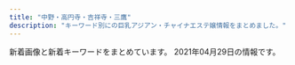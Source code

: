 ```yaml
---
title: "中野・高円寺・吉祥寺・三鷹"
description: "キーワード別にの巨乳アジアン・チャイナエステ嬢情報をまとめました。"
---
```


新着画像と新着キーワードをまとめています。
2021年04月29日の情報です。

<DmmAffiliateIns />
<KeywordTable
  shops={
    [
    {
        "url": "http://www.fuwafuwa-massage.work/",
        "keywords": {
            "86": 1,
            "D": 1,
            "C": 7,
            "E": 1,
            "84": 1
        },
        "name": "\u3075\u308f\u3075\u308f",
        "img_links": [
            "http://www.fuwafuwa-massage.work/img/st30.jpg",
            "http://www.fuwafuwa-massage.work/img/st29.jpg",
            "http://www.fuwafuwa-massage.work/img/fla.jpg",
            "http://www.fuwafuwa-massage.work/img/head.jpg",
            "http://www.fuwafuwa-massage.work/img/acc4.jpg",
            "http://www.fuwafuwa-massage.work/img/botton.jpg",
            "http://www.fuwafuwa-massage.work/img/acc3.jpg",
            "http://www.fuwafuwa-massage.work/img/acc1.jpg",
            "http://www.fuwafuwa-massage.work/img/acc2.jpg",
            "http://www.fuwafuwa-massage.work/img/mo.png"
        ],
        "station": "JR\u4e2d\u91ce\u99c5\u5317\u53e3"
    },
    {
        "img_links": [],
        "name": "\u306f\u3059\u3053",
        "station": "JR\u897f\u837b\u7aaa\u99c5\u5357\u53e3",
        "url": "http://hasuko.work/",
        "keywords": {}
    },
    {
        "station": "JR\u5409\u7965\u5bfa\u99c5\u5317\u53e3",
        "url": "http://flower.este.work/",
        "img_links": [
            "http://flower.este.work/2/uploadimg/1605327663.jpg",
            "http://flower.este.work/2/uploadimg/1618796664.jpg",
            "http://flower.este.work/road03.jpg",
            "http://flower.este.work/2/uploadimg/1618796832.jpg",
            "http://flower.este.work/2/uploadimg/1588680350.jpg",
            "http://flower.este.work/road02.jpg",
            "http://flower.este.work/road04.jpg",
            "http://flower.este.work/clock-5cc2bd5bcb7451b383ea47c700e43ebef3d82c1ed848c3d687cdd456fbe5589c.png",
            "http://flower.este.work/2/uploadimg/1582956078.jpg",
            "http://flower.este.work/2/uploadimg/1582956017.jpg",
            "http://flower.este.work/2/uploadimg/1618796702.jpg",
            "http://flower.este.work/tel-c3a2f172a4364233cf4953ba8413cf3ce106683e214ac163f0bcec0a8d4147e4.png",
            "http://flower.este.work/2/uploadimg/1582955908.jpg",
            "http://flower.este.work/road01.jpg"
        ],
        "name": "Flower",
        "keywords": {
            "D": 19,
            "88": 19,
            "90": 19,
            "C": 10,
            "84": 29,
            "E": 38
        }
    },
    {
        "keywords": {},
        "url": "http://e-mira.net/",
        "img_links": [
            "http://e-mira.net/_src/18381465/navi_13.png",
            "http://e-mira.net/_src/18381284/navi_14.png",
            "http://e-mira.net/_src/18381342/footer_02.png",
            "http://e-mira.net/_src/53568984/footer_05.png",
            "http://e-mira.net/_src/18381107/navi_13.png",
            "http://e-mira.net/_src/18381184/footer_06.png",
            "http://e-mira.net/_src/18381696/footer_06.png",
            "http://e-mira.net/_src/18381399/navi_15.png",
            "http://e-mira.net/_src/18381638/navi_12.png",
            "http://e-mira.net/_src/18381625/footer_05.png",
            "http://e-mira.net/_src/53568966/navi_13.png",
            "http://e-mira.net/_src/18381479/sign.png",
            "http://e-mira.net/_src/18381063/navi_11.png",
            "http://e-mira.net/_src/18381384/sign.png",
            "http://e-mira.net/_src/53569008/wechatimg152.jpg",
            "http://e-mira.net/_src/18381664/sign.png",
            "http://e-mira.net/_src/53568987/footer_02.png",
            "http://e-mira.net/_src/18381414/footer_04.png",
            "http://e-mira.net/_src/53569010/wechatimg156_20201124112344134.jpg",
            "http://e-mira.net/_src/18381357/navi_12.png",
            "http://e-mira.net/_src/18381194/navi_11.png",
            "http://e-mira.net/_src/18381324/navi_13.png",
            "http://e-mira.net/_src/18381382/footer_07.png",
            "http://e-mira.net/_src/18381566/navi_11.png",
            "http://e-mira.net/_src/18381321/navi_11.png",
            "http://e-mira.net/_src/18381454/sign.png",
            "http://e-mira.net/_src/53569019/wechatimg412.jpg",
            "http://e-mira.net/_src/18381148/navi_11.png",
            "http://e-mira.net/_src/18381135/footer_02.png",
            "http://e-mira.net/_src/18381497/navi_12.png",
            "http://e-mira.net/_src/18381466/navi_14.png",
            "http://e-mira.net/_src/18381648/wechatimg329.jpg",
            "http://e-mira.net/_src/18381225/footer_03.png",
            "http://e-mira.net/_src/18381499/navi_13.png",
            "http://e-mira.net/_src/18381740/wechatimg16.jpg",
            "http://e-mira.net/_src/18381428/navi_12.png",
            "http://e-mira.net/_src/18381637/navi_12.png",
            "http://e-mira.net/_src/18381228/footer_06.png",
            "http://e-mira.net/_src/18381677/navi_14.png",
            "http://e-mira.net/_src/18381380/footer_05.png",
            "http://e-mira.net/_src/18381349/sign.png",
            "http://e-mira.net/_src/18381640/navi_13.png",
            "http://e-mira.net/_src/18381304/sign.png",
            "http://e-mira.net/_src/53568960/navi_10.png",
            "http://e-mira.net/_src/18381783/wechatimg232.jpg",
            "http://e-mira.net/_src/18381238/navi_11.png",
            "http://e-mira.net/_src/18381408/sign.png",
            "http://e-mira.net/_src/18381433/navi_15.png",
            "http://e-mira.net/_src/25639981/wechatimg156_20201124112344134.jpg",
            "http://e-mira.net/_src/18381309/footer_04.png",
            "http://e-mira.net/_src/18381310/footer_05.png",
            "http://e-mira.net/_src/18381338/sign.png",
            "http://e-mira.net/_src/18381708/qr.png",
            "http://e-mira.net/_src/18381390/navi_11.png",
            "http://e-mira.net/_src/18381426/navi_11.png",
            "http://e-mira.net/_src/18381429/navi_13.png",
            "http://e-mira.net/_src/18381240/navi_12.png",
            "http://e-mira.net/_src/18381645/navi_10.png",
            "http://e-mira.net/_src/18381470/navi_10.png",
            "http://e-mira.net/_src/53568972/wechatimg1020.jpg",
            "http://e-mira.net/_src/18381374/sign.png",
            "http://e-mira.net/_src/18381407/profile_05.png",
            "http://e-mira.net/_src/18381603/navi_12.png",
            "http://e-mira.net/_src/18381149/navi_11.png",
            "http://e-mira.net/_src/18381443/sign.png",
            "http://e-mira.net/_src/18381653/sign.png",
            "http://e-mira.net/_src/53568962/navi_15.png",
            "http://e-mira.net/_src/21452507/wechatimg232.jpg",
            "http://e-mira.net/_src/18381678/navi_15.png",
            "http://e-mira.net/_src/18381108/navi_13.png",
            "http://e-mira.net/_src/18381435/navi_10.png",
            "http://e-mira.net/_src/18381094/footer_07.png",
            "http://e-mira.net/_src/18381200/navi_14.png",
            "http://e-mira.net/_src/18381608/navi_15.png",
            "http://e-mira.net/_src/18381150/navi_12.png",
            "http://e-mira.net/_src/18381588/footer_03.png",
            "http://e-mira.net/_src/18381417/footer_07.png",
            "http://e-mira.net/_src/18381398/navi_15.png",
            "http://e-mira.net/_src/53568979/sign.png",
            "http://e-mira.net/_src/18381706/backback_03.png",
            "http://e-mira.net/_src/18381626/footer_06.png",
            "http://e-mira.net/_src/18381500/navi_13.png",
            "http://e-mira.net/_src/18381463/navi_12.png",
            "http://e-mira.net/_src/18381136/footer_03.png",
            "http://e-mira.net/_src/32345527/smartselect_20190726-192136_wechat.jpg",
            "http://e-mira.net/_src/18381575/navi_10.png",
            "http://e-mira.net/_src/18381503/navi_15.png",
            "http://e-mira.net/_src/18381345/footer_05.png",
            "http://e-mira.net/_src/18381450/footer_05.png",
            "http://e-mira.net/_src/18381221/sign.png",
            "http://e-mira.net/_src/18381096/sign.png",
            "http://e-mira.net/_src/18381501/navi_14.png",
            "http://e-mira.net/_src/18381089/footer_02.png",
            "http://e-mira.net/_src/18381416/footer_06.png",
            "http://e-mira.net/_src/25639988/sign.png",
            "http://e-mira.net/_src/18381432/navi_14.png",
            "http://e-mira.net/_src/18381602/navi_12.png",
            "http://e-mira.net/_src/18381610/navi_10.png",
            "http://e-mira.net/_src/18381449/footer_04.png",
            "http://e-mira.net/_src/18381658/footer_03.png",
            "http://e-mira.net/_src/18381425/navi_11.png",
            "http://e-mira.net/_src/18381591/footer_06.png",
            "http://e-mira.net/_src/18381679/navi_15.png",
            "http://e-mira.net/_src/18381066/navi_12.png",
            "http://e-mira.net/_src/18381331/navi_10.png",
            "http://e-mira.net/_src/18381482/footer_02.png",
            "http://e-mira.net/_src/18381671/navi_11.png",
            "http://e-mira.net/_src/18381106/navi_12.png",
            "http://e-mira.net/_src/18381204/navi_10.png",
            "http://e-mira.net/_src/18381207/line2.png",
            "http://e-mira.net/_src/18381114/navi_10.png",
            "http://e-mira.net/_src/18381627/footer_07.png",
            "http://e-mira.net/_src/18381248/navi_10.png",
            "http://e-mira.net/_src/18381195/navi_12.png",
            "http://e-mira.net/_src/18381604/navi_13.png",
            "http://e-mira.net/_src/18381520/footer_05.png",
            "http://e-mira.net/_src/18381469/navi_15.png",
            "http://e-mira.net/_src/18381373/sign.png",
            "http://e-mira.net/_src/18381409/sign.png",
            "http://e-mira.net/_src/18381565/navi_11.png",
            "http://e-mira.net/_src/18381283/navi_13.png",
            "http://e-mira.net/_src/18381657/footer_02.png",
            "http://e-mira.net/_src/18381613/wechatimg705.jpg",
            "http://e-mira.net/_src/53568982/footer_07.png",
            "http://e-mira.net/_src/18381444/sign.png",
            "http://e-mira.net/_src/18381589/footer_04.png",
            "http://e-mira.net/_src/18381661/footer_06.png",
            "http://e-mira.net/_src/18381629/sign.png",
            "http://e-mira.net/_src/18381360/navi_13.png",
            "http://e-mira.net/_src/18381288/navi_10.png",
            "http://e-mira.net/_src/18381477/profile_05.png",
            "http://e-mira.net/_src/53568968/navi_12.png",
            "http://e-mira.net/_src/18381286/navi_15.png",
            "http://e-mira.net/_src/18381224/footer_02.png",
            "http://e-mira.net/_src/18381618/sign.png",
            "http://e-mira.net/_src/53568964/navi_14.png",
            "http://e-mira.net/_src/18381241/navi_13.png",
            "http://e-mira.net/_src/18381606/navi_14.png",
            "http://e-mira.net/_src/18381467/navi_14.png",
            "http://e-mira.net/_src/18381181/footer_03.png",
            "http://e-mira.net/_src/18381486/footer_06.png",
            "http://e-mira.net/_src/18381368/smartselect_20190726-192136_wechat.jpg",
            "http://e-mira.net/_src/53569041/wechatimg1144.jpg",
            "http://e-mira.net/_src/18381361/navi_14.png",
            "http://e-mira.net/_src/18381697/footer_07.png",
            "http://e-mira.net/_src/18381292/line2.png",
            "http://e-mira.net/_src/18381282/navi_13.png",
            "http://e-mira.net/_src/53569014/wechatimg1020.jpg",
            "http://e-mira.net/_src/18381379/footer_04.png",
            "http://e-mira.net/_src/18381725/ac4.png",
            "http://e-mira.net/_src/25639973/navi_13.png",
            "http://e-mira.net/_src/18381153/navi_13.png",
            "http://e-mira.net/_src/18381377/footer_02.png",
            "http://e-mira.net/_src/23056975/unnamed_%281%29.jpg",
            "http://e-mira.net/_src/18381478/sign.png",
            "http://e-mira.net/_src/18381267/footer_04.png",
            "http://e-mira.net/_src/18381328/navi_15.png",
            "http://e-mira.net/_src/18381508/wechatimg1143.jpg",
            "http://e-mira.net/_src/18381250/line2.png",
            "http://e-mira.net/_src/18381077/line.png",
            "http://e-mira.net/_src/25639975/navi_14.png",
            "http://e-mira.net/_src/25639991/footer_02.png",
            "http://e-mira.net/_src/18381468/navi_15.png",
            "http://e-mira.net/_src/25639969/navi_11.png",
            "http://e-mira.net/_src/53568969/navi_11.png",
            "http://e-mira.net/_src/18381582/profile_05.png",
            "http://e-mira.net/_src/53568985/footer_04.png",
            "http://e-mira.net/_src/18381705/sign.png",
            "http://e-mira.net/_src/18381242/navi_13.png",
            "http://e-mira.net/_src/25639977/navi_15.png",
            "http://e-mira.net/_src/53569034/wechatimg50.jpg",
            "http://e-mira.net/_src/54747009/wechatimg1144.jpg",
            "http://e-mira.net/_src/18381139/footer_06.png",
            "http://e-mira.net/_src/18381495/navi_11.png",
            "http://e-mira.net/_src/32450222/unnamed_20180612172938653.jpg",
            "http://e-mira.net/_src/18381400/navi_10.png",
            "http://e-mira.net/_src/18381289/navi_10.png",
            "http://e-mira.net/_src/18381680/navi_10.png",
            "http://e-mira.net/_src/18381506/navi_10.png",
            "http://e-mira.net/_src/44386546/smartselect_20190726-192136_wechat.jpg",
            "http://e-mira.net/_src/18381201/navi_15.png",
            "http://e-mira.net/_src/44386538/wechatimg70_20200612110516119.jpg",
            "http://e-mira.net/_src/18381333/unnamed_20180612172938653.jpg",
            "http://e-mira.net/_src/18381460/navi_11.png",
            "http://e-mira.net/_src/18381344/footer_04.png",
            "http://e-mira.net/_src/25639972/navi_13.png",
            "http://e-mira.net/_src/18381427/navi_12.png",
            "http://e-mira.net/_src/18381517/footer_02.png",
            "http://e-mira.net/_src/18381075/line.png",
            "http://e-mira.net/_src/18381619/sign.png",
            "http://e-mira.net/_src/25639992/footer_03.png",
            "http://e-mira.net/_src/25639986/profile_05.png",
            "http://e-mira.net/_src/18381378/footer_03.png",
            "http://e-mira.net/_src/25639978/navi_10.png",
            "http://e-mira.net/_src/18381152/navi_13.png",
            "http://e-mira.net/_src/18381642/navi_14.png",
            "http://e-mira.net/_src/18381197/navi_13.png",
            "http://e-mira.net/_src/25639970/navi_12.png",
            "http://e-mira.net/_src/25639993/footer_04.png",
            "http://e-mira.net/_src/18381339/sign.png",
            "http://e-mira.net/_src/18381347/footer_07.png",
            "http://e-mira.net/_src/18381111/navi_15.png",
            "http://e-mira.net/_src/18381522/footer_07.png",
            "http://e-mira.net/_src/18381442/profile_05.png",
            "http://e-mira.net/_src/18381676/navi_14.png",
            "http://e-mira.net/_src/18381187/sign.png",
            "http://e-mira.net/_src/18381571/navi_14.png",
            "http://e-mira.net/_src/18381635/navi_11.png",
            "http://e-mira.net/_src/18381654/sign.png",
            "http://e-mira.net/_src/18381314/sign.png",
            "http://e-mira.net/_src/18381644/navi_15.png",
            "http://e-mira.net/_src/18381502/navi_14.png",
            "http://e-mira.net/_src/18381247/navi_10.png",
            "http://e-mira.net/_src/18381592/footer_07.png",
            "http://e-mira.net/_src/18381265/footer_02.png",
            "http://e-mira.net/_src/18381670/navi_11.png",
            "http://e-mira.net/_src/18381568/navi_12.png",
            "http://e-mira.net/_src/18381158/navi_10.png",
            "http://e-mira.net/_src/18381266/footer_03.png",
            "http://e-mira.net/_src/18381419/sign.png",
            "http://e-mira.net/_src/18381643/navi_15.png",
            "http://e-mira.net/_src/49954707/wechatimg150.jpg",
            "http://e-mira.net/_src/18381461/navi_11.png",
            "http://e-mira.net/_src/18381660/footer_05.png",
            "http://e-mira.net/_src/53568989/sign.png",
            "http://e-mira.net/_src/18381721/ac2.png",
            "http://e-mira.net/_src/18381573/navi_15.png",
            "http://e-mira.net/_src/18381688/sign.png",
            "http://e-mira.net/_src/18381103/navi_11.png",
            "http://e-mira.net/_src/53568983/footer_06.png",
            "http://e-mira.net/_src/18381695/footer_05.png",
            "http://e-mira.net/_src/18381262/sign.png",
            "http://e-mira.net/_src/25639976/navi_15.png",
            "http://e-mira.net/_src/18381246/navi_15.png",
            "http://e-mira.net/_src/18381199/navi_14.png",
            "http://e-mira.net/_src/18381281/navi_12.png",
            "http://e-mira.net/_src/18381381/footer_06.png",
            "http://e-mira.net/_src/53568977/profile_05.png",
            "http://e-mira.net/_src/18381117/line2.png",
            "http://e-mira.net/_src/18381513/sign.png",
            "http://e-mira.net/_src/18381395/navi_13.png",
            "http://e-mira.net/_src/18381403/wechatimg50.jpg",
            "http://e-mira.net/_src/18381119/line2.png",
            "http://e-mira.net/_src/18381576/navi_10.png",
            "http://e-mira.net/_src/18381312/footer_07.png",
            "http://e-mira.net/_src/53568961/navi_15.png",
            "http://e-mira.net/_src/18381132/sign.png",
            "http://e-mira.net/_src/18381567/navi_12.png",
            "http://e-mira.net/_src/18381393/navi_12.png",
            "http://e-mira.net/_src/18381524/sign.png",
            "http://e-mira.net/_src/18381227/footer_05.png",
            "http://e-mira.net/_src/18381451/footer_06.png",
            "http://e-mira.net/_src/18381065/navi_12.png",
            "http://e-mira.net/_src/18381372/profile_05.png",
            "http://e-mira.net/_src/18381226/footer_04.png",
            "http://e-mira.net/_src/18381322/navi_12.png",
            "http://e-mira.net/_src/25639995/footer_06.png",
            "http://e-mira.net/_src/18381269/footer_06.png",
            "http://e-mira.net/_src/18381355/navi_11.png",
            "http://e-mira.net/_src/18381364/navi_15.png",
            "http://e-mira.net/_src/18381447/footer_02.png",
            "http://e-mira.net/_src/18381078/notice.png",
            "http://e-mira.net/_src/18381113/navi_10.png",
            "http://e-mira.net/_src/18381358/navi_12.png",
            "http://e-mira.net/_src/18381518/footer_03.png",
            "http://e-mira.net/_src/18381072/navi_15.png",
            "http://e-mira.net/_src/18381320/navi_11.png",
            "http://e-mira.net/_src/18381788/wechatimg329.jpg",
            "http://e-mira.net/_src/18381623/footer_03.png",
            "http://e-mira.net/_src/18381600/navi_11.png",
            "http://e-mira.net/_src/18381365/navi_10.png",
            "http://e-mira.net/_src/18381091/footer_04.png",
            "http://e-mira.net/_src/18381156/navi_15.png",
            "http://e-mira.net/_src/18381699/sign.png",
            "http://e-mira.net/_src/18381245/navi_15.png",
            "http://e-mira.net/_src/18381683/wechatimg233.jpg",
            "http://e-mira.net/_src/18381401/navi_10.png",
            "http://e-mira.net/_src/18381473/wechatimg1144.jpg",
            "http://e-mira.net/_src/18381605/navi_13.png",
            "http://e-mira.net/_src/18381574/navi_15.png",
            "http://e-mira.net/_src/18381504/navi_15.png",
            "http://e-mira.net/_src/18381464/navi_13.png",
            "http://e-mira.net/_src/18381687/profile_05.png",
            "http://e-mira.net/_src/18381093/footer_06.png",
            "http://e-mira.net/_src/18381519/footer_04.png",
            "http://e-mira.net/_src/18381307/footer_02.png",
            "http://e-mira.net/_src/18381505/navi_10.png",
            "http://e-mira.net/_src/18381086/2ngh288160_5j9_anv8160kns5d6024f.jpg",
            "http://e-mira.net/_src/54747000/wechatimg1143.jpg",
            "http://e-mira.net/_src/18381430/navi_13.png",
            "http://e-mira.net/_src/18381362/navi_14.png",
            "http://e-mira.net/_src/18381723/ac3.png",
            "http://e-mira.net/_src/18381489/sign.png",
            "http://e-mira.net/_src/18381512/profile_05.png",
            "http://e-mira.net/_src/18381462/navi_12.png",
            "http://e-mira.net/_src/18381278/navi_11.png",
            "http://e-mira.net/_src/18381105/navi_12.png",
            "http://e-mira.net/_src/19217814/wechatimg230.jpg",
            "http://e-mira.net/_src/18381112/navi_15.png",
            "http://e-mira.net/_src/18381611/navi_10.png",
            "http://e-mira.net/_src/18381327/navi_14.png",
            "http://e-mira.net/_src/53568965/navi_13.png",
            "http://e-mira.net/_src/18381590/footer_05.png",
            "http://e-mira.net/_src/18381601/navi_11.png",
            "http://e-mira.net/_src/18381485/footer_05.png",
            "http://e-mira.net/_src/18381203/navi_10.png",
            "http://e-mira.net/_src/18381346/footer_06.png",
            "http://e-mira.net/_src/18381155/navi_14.png",
            "http://e-mira.net/_src/18381578/wechatimg108.jpg",
            "http://e-mira.net/_src/18381672/navi_12.png",
            "http://e-mira.net/_src/18381607/navi_14.png",
            "http://e-mira.net/_src/19173124/wechatimg705.jpg",
            "http://e-mira.net/_src/18381142/sign.png",
            "http://e-mira.net/_src/18381272/sign.png",
            "http://e-mira.net/_src/18381071/navi_15.png",
            "http://e-mira.net/_src/18381498/navi_12.png",
            "http://e-mira.net/_src/18381193/navi_11.png",
            "http://e-mira.net/_src/53568948/wechatimg1020.jpg",
            "http://e-mira.net/_src/18381231/sign.png",
            "http://e-mira.net/_src/18381070/navi_14.png",
            "http://e-mira.net/_src/18381484/footer_04.png",
            "http://e-mira.net/_src/18381237/navi_11.png",
            "http://e-mira.net/_src/18381330/navi_10.png",
            "http://e-mira.net/_src/18381185/footer_07.png",
            "http://e-mira.net/_src/18381069/navi_14.png",
            "http://e-mira.net/_src/18381594/sign.png",
            "http://e-mira.net/_src/18381140/footer_07.png",
            "http://e-mira.net/_src/53569040/wechatimg232.jpg",
            "http://e-mira.net/_src/18381311/footer_06.png",
            "http://e-mira.net/_src/18381675/navi_13.png",
            "http://e-mira.net/_src/18381356/navi_11.png",
            "http://e-mira.net/_src/18381570/navi_13.png",
            "http://e-mira.net/_src/18381693/footer_03.png",
            "http://e-mira.net/_src/18381434/navi_15.png",
            "http://e-mira.net/_src/18381182/footer_04.png",
            "http://e-mira.net/_src/18381514/sign.png",
            "http://e-mira.net/_src/18381329/navi_15.png",
            "http://e-mira.net/_src/25639974/navi_14.png",
            "http://e-mira.net/_src/18381109/navi_14.png",
            "http://e-mira.net/_src/18381394/navi_13.png",
            "http://e-mira.net/_src/18381308/footer_03.png",
            "http://e-mira.net/_src/18381436/navi_10.png",
            "http://e-mira.net/_src/18381177/sign.png",
            "http://e-mira.net/_src/18381624/footer_04.png",
            "http://e-mira.net/_src/18381243/navi_14.png",
            "http://e-mira.net/_src/25639996/footer_07.png",
            "http://e-mira.net/_src/18381239/navi_12.png",
            "http://e-mira.net/_src/18381090/footer_03.png",
            "http://e-mira.net/_src/18381692/footer_02.png",
            "http://e-mira.net/_src/53568978/sign.png",
            "http://e-mira.net/_src/18381151/navi_12.png",
            "http://e-mira.net/_src/18381280/navi_12.png",
            "http://e-mira.net/_src/18381391/navi_11.png",
            "http://e-mira.net/_src/18381092/footer_05.png",
            "http://e-mira.net/_src/25639979/navi_10.png",
            "http://e-mira.net/_src/18381689/sign.png",
            "http://e-mira.net/_src/31433038/wechatimg98.jpg",
            "http://e-mira.net/_src/18381569/navi_13.png",
            "http://e-mira.net/_src/18381572/navi_14.png",
            "http://e-mira.net/_src/18381343/footer_03.png",
            "http://e-mira.net/_src/18381662/footer_07.png",
            "http://e-mira.net/_src/53568986/footer_03.png",
            "http://e-mira.net/_src/18381270/footer_07.png",
            "http://e-mira.net/_src/18381162/line2.png",
            "http://e-mira.net/_src/18381487/footer_07.png",
            "http://e-mira.net/_src/18381617/profile_05.png",
            "http://e-mira.net/_src/18381583/sign.png",
            "http://e-mira.net/_src/18381711/img20190616221341454274.jpg",
            "http://e-mira.net/_src/18381397/navi_14.png",
            "http://e-mira.net/_src/18381641/navi_14.png",
            "http://e-mira.net/_src/18381719/ac1.png",
            "http://e-mira.net/_src/18381157/navi_15.png",
            "http://e-mira.net/_src/18381438/wechatimg152.jpg",
            "http://e-mira.net/_src/18381359/navi_13.png",
            "http://e-mira.net/_src/18381636/navi_11.png",
            "http://e-mira.net/_src/18381154/navi_14.png",
            "http://e-mira.net/_src/18381137/footer_04.png",
            "http://e-mira.net/_src/25639998/sign.png",
            "http://e-mira.net/_src/53568967/navi_12.png",
            "http://e-mira.net/_src/18381659/footer_04.png",
            "http://e-mira.net/_src/18381496/navi_11.png",
            "http://e-mira.net/_src/18381183/footer_05.png",
            "http://e-mira.net/_src/18381279/navi_11.png",
            "http://e-mira.net/_src/53568959/navi_10.png",
            "http://e-mira.net/_src/18381366/navi_10.png",
            "http://e-mira.net/_src/18381471/navi_10.png",
            "http://e-mira.net/_src/18381073/navi_10.png",
            "http://e-mira.net/_src/25639994/footer_05.png",
            "http://e-mira.net/_src/18381673/navi_12.png",
            "http://e-mira.net/_src/25639987/sign.png",
            "http://e-mira.net/_src/39651631/wechatimg50.jpg",
            "http://e-mira.net/_src/18381209/line2.png",
            "http://e-mira.net/_src/53568970/navi_11.png",
            "http://e-mira.net/_src/18381159/navi_10.png",
            "http://e-mira.net/_src/18381325/navi_13.png",
            "http://e-mira.net/_src/53568963/navi_14.png",
            "http://e-mira.net/_src/18381521/footer_06.png",
            "http://e-mira.net/_src/18381431/navi_14.png",
            "http://e-mira.net/_src/25639968/navi_11.png",
            "http://e-mira.net/_src/18381413/footer_03.png",
            "http://e-mira.net/_src/18381412/footer_02.png",
            "http://e-mira.net/_src/18381202/navi_15.png",
            "http://e-mira.net/_src/18381674/navi_13.png",
            "http://e-mira.net/_src/18381639/navi_13.png",
            "http://e-mira.net/_src/18381694/footer_04.png",
            "http://e-mira.net/_src/18381609/navi_15.png",
            "http://e-mira.net/_src/18381064/navi_11.png",
            "http://e-mira.net/_src/18381323/navi_12.png",
            "http://e-mira.net/_src/18381587/footer_02.png",
            "http://e-mira.net/_src/25639971/navi_12.png",
            "http://e-mira.net/_src/18381392/navi_12.png",
            "http://e-mira.net/_src/50327149/wechatimg156_20201124112344134.jpg",
            "http://e-mira.net/_src/18381285/navi_14.png",
            "http://e-mira.net/_src/18381268/footer_05.png",
            "http://e-mira.net/_src/18381652/profile_05.png",
            "http://e-mira.net/_src/21452882/wechatimg108.jpg",
            "http://e-mira.net/_src/18381396/navi_14.png",
            "http://e-mira.net/_src/18381068/navi_13.png",
            "http://e-mira.net/_src/18381180/footer_02.png",
            "http://e-mira.net/_src/18381681/navi_10.png",
            "http://e-mira.net/_src/18381196/navi_12.png",
            "http://e-mira.net/_src/18381138/footer_05.png",
            "http://e-mira.net/_src/18381110/navi_14.png",
            "http://e-mira.net/_src/18381622/footer_02.png",
            "http://e-mira.net/_src/18381646/navi_10.png",
            "http://e-mira.net/_src/18381415/footer_05.png",
            "http://e-mira.net/_src/18381448/footer_03.png",
            "http://e-mira.net/_src/54747010/wechatimg1143.jpg",
            "http://e-mira.net/_src/18381337/profile_05.png",
            "http://e-mira.net/_src/18381483/footer_03.png",
            "http://e-mira.net/_src/18381452/footer_07.png",
            "http://e-mira.net/_src/18381067/navi_13.png",
            "http://e-mira.net/_src/18381229/footer_07.png",
            "http://e-mira.net/_src/44478269/wechatimg152.jpg",
            "http://e-mira.net/_src/18381363/navi_15.png",
            "http://e-mira.net/_src/18381326/navi_14.png",
            "http://e-mira.net/_src/18381584/sign.png"
        ],
        "name": "\u30d4\u30e5\u30a2\u30cf\u30fc\u30c8",
        "station": "JR\u9ad8\u5186\u5bfa\u99c5\u5317\u53e3"
    },
    {
        "keywords": {},
        "img_links": [],
        "url": "http://kokoro.tyo.cm/",
        "name": "kokoro",
        "station": "JR\u837b\u7aaa\u99c5\u5357\u53e3"
    },
    {
        "keywords": {},
        "url": "http://cutiehoney.estx.net/",
        "name": "Cutie Honey \uff5e\u30ad\u30e5\u30fc\u30c6\u30a3\u30fc\u30cf\u30cb\u30fc\uff5e",
        "station": "\u897f\u837b\u7aaa\u99c5\u5317\u53e3",
        "img_links": [
            "http://cutiehoney.estx.net/images/staff_06.jpg",
            "http://cutiehoney.estx.net/staff/2/1.jpg",
            "http://cutiehoney.estx.net/images/new_08.jpg",
            "http://cutiehoney.estx.net/images/s2.jpg",
            "http://cutiehoney.estx.net/images/index_11.jpg",
            "http://cutiehoney.estx.net/images/index_10.jpg",
            "http://cutiehoney.estx.net/images/index_07.jpg",
            "http://cutiehoney.estx.net/images/staff_08.jpg",
            "http://cutiehoney.estx.net/staff/1/1.jpg",
            "http://cutiehoney.estx.net/staff/3/1.jpg",
            "http://cutiehoney.estx.net/images/index_05.jpg",
            "http://cutiehoney.estx.net/images/s3.jpg",
            "http://cutiehoney.estx.net/images/index_02.jpg",
            "http://cutiehoney.estx.net/images/s1.jpg",
            "http://cutiehoney.estx.net/images/index_04.jpg",
            "http://cutiehoney.estx.net/images/new_10.jpg"
        ]
    },
    {
        "img_links": [
            "https://nakano-mensesthe.com/room/esthe2.jpg",
            "https://nakano-mensesthe.com/staff/yuri-l1.jpg",
            "https://nakano-mensesthe.com/room/esthe1.jpg",
            "https://nakano-mensesthe.com/images/main1.jpg",
            "https://nakano-mensesthe.com/images/header3.png",
            "https://nakano-mensesthe.com/icon/twitter.png",
            "https://nakano-mensesthe.com/room/3.jpg",
            "https://nakano-mensesthe.com/staff/eri-s1.jpg",
            "https://nakano-mensesthe.com/images/footer-l.png",
            "https://nakano-mensesthe.com/staff/eri-l1.jpg",
            "https://nakano-mensesthe.com/menu/friend.png",
            "https://nakano-mensesthe.com/link/mens-esthe.png",
            "https://nakano-mensesthe.com/2020/12/21/eri.jpg",
            "https://nakano-mensesthe.com/images/main-sp.jpg",
            "https://nakano-mensesthe.com/room/4.jpg",
            "https://nakano-mensesthe.com/icon/facebook.png",
            "https://nakano-mensesthe.com/room/8.jpg",
            "https://nakano-mensesthe.com/staff/yuri-s1.jpg",
            "https://nakano-mensesthe.com/2019/10/05/tenpo.jpg",
            "https://nakano-mensesthe.com/room/1.jpg",
            "https://nakano-mensesthe.com/images/footer-r.png",
            "https://nakano-mensesthe.com/images/clear.png",
            "https://nakano-mensesthe.com/staff/aki-l1.jpg",
            "https://nakano-mensesthe.com/menu/gallery.png",
            "https://nakano-mensesthe.com/staff/aki-s1.jpg",
            "https://nakano-mensesthe.com/staff/nana-s1.jpg",
            "https://nakano-mensesthe.com/button/staff.png",
            "https://nakano-mensesthe.com/button/home.png",
            "https://nakano-mensesthe.com/room/7.jpg",
            "https://nakano-mensesthe.com/2019/08/31/1.jpg",
            "https://nakano-mensesthe.com/icon/yelp.png",
            "https://nakano-mensesthe.com/menu/home.png",
            "https://nakano-mensesthe.com/room/2.jpg",
            "https://nakano-mensesthe.com/menu/blog.png",
            "https://nakano-mensesthe.com/menu/info.png",
            "https://nakano-mensesthe.com/icon/line.png",
            "https://nakano-mensesthe.com/room/esthe3.jpg",
            "https://nakano-mensesthe.com/button/blog.png",
            "https://nakano-mensesthe.com/staff/nana-l1.jpg"
        ],
        "keywords": {},
        "url": "https://nakano-mensesthe.com/",
        "name": "\u6574\u4f53\u697d",
        "station": "\u65b0\u4e2d\u91ce\u99c54\u756a\u51fa\u53e3"
    },
    {
        "station": "JR\u963f\u4f50\u30f6\u8c37\u99c5\u5357\u53e3",
        "keywords": {},
        "img_links": [
            "http://www.amanni.work/images/2.jpg",
            "http://www.amanni.work/images/ac1.jpg",
            "http://www.amanni.work/images/b2.jpg",
            "http://www.amanni.work/images/s2.jpg",
            "http://www.amanni.work/images/sys2.jpg",
            "http://www.amanni.work/img/hitomi1.jpg",
            "http://www.amanni.work/images/int1.jpg",
            "http://www.amanni.work/images/head.jpg",
            "http://www.amanni.work/images/s1.jpg",
            "http://www.amanni.work/images/1.jpg",
            "http://www.amanni.work/img/hana1.jpg",
            "http://www.amanni.work/images/b1.jpg",
            "http://www.amanni.work/img/aya1.jpg",
            "http://www.amanni.work/images/staff_t.jpg",
            "http://www.amanni.work/images/3.jpg",
            "http://www.amanni.work/images/int2.jpg",
            "http://www.amanni.work/images/mobile.jpg",
            "http://www.amanni.work/images/s3.jpg",
            "http://www.amanni.work/images/tel.jpg",
            "http://www.amanni.work/images/news.jpg",
            "http://www.amanni.work/images/ta.jpg",
            "http://www.amanni.work/images/s1.png",
            "http://www.amanni.work/images/4.jpg",
            "http://www.amanni.work/images/sys1.jpg",
            "http://www.amanni.work/img/yumi1.jpg",
            "http://www.amanni.work/images/s4.jpg",
            "http://www.amanni.work/images/interior_t.jpg"
        ],
        "name": "Amanda -\u30a2\u30de\u30f3\u30c0-",
        "url": "http://www.amanni.work/"
    },
    {
        "station": "JR\u9ad8\u5186\u5bfa\u99c5\u5317\u53e3",
        "keywords": {
            "89": 2,
            "87": 1,
            "85": 1,
            "86": 1,
            "C": 2,
            "D": 2,
            "E": 1
        },
        "name": "\u30df\u30eb\u30af\u30c6\u30a3\u30fc",
        "img_links": [
            "http://milktea.rankuens.com/css/nav/nav06.png",
            "http://milktea.rankuens.com/css/staff/staff04.png",
            "http://milktea.rankuens.com/css/staff/staff05-b.png",
            "http://milktea.rankuens.com/css/nav/nav03.png",
            "http://milktea.rankuens.com/css/staff/staff02.png",
            "http://milktea.rankuens.com/css/nav/nav01.png",
            "http://milktea.rankuens.com/css/top01.png",
            "http://milktea.rankuens.com/css/staff/staff06.png",
            "http://milktea.rankuens.com/css/nav/nav02.png",
            "http://milktea.rankuens.com/css/nav/nav04.png",
            "http://milktea.rankuens.com/css/tel.png",
            "http://milktea.rankuens.com/css/nav/nav05.png",
            "http://milktea.rankuens.com/css/staff/staff01.png",
            "http://milktea.rankuens.com/css/staff/staff05.png"
        ],
        "url": "http://milktea.rankuens.com/"
    },
    {
        "url": "http://oil-msg.com/satsuki/",
        "name": "\u5f69\u6708",
        "img_links": [
            "http://oil-msg.com/satsuki/images/price_awaawa.png",
            "http://oil-msg.com/satsuki/images/p-5.jpg",
            "http://oil-msg.com/satsuki/images/price_awaawa-3.png",
            "http://oil-msg.com/satsuki/images/p-2.jpg",
            "http://oil-msg.com/satsuki/images/price_awaawa-2.png",
            "http://oil-msg.com/satsuki/images/osirase.jpg",
            "http://oil-msg.com/satsuki/images/special_campaign.jpg",
            "http://oil-msg.com/satsuki/images/osirase-1.jpg",
            "http://oil-msg.com/satsuki/images/price_awaawa-1.png",
            "http://oil-msg.com/satsuki/images/p-4.jpg",
            "http://oil-msg.com/satsuki/images/bnr_restart.jpg",
            "http://oil-msg.com/satsuki/images/mainImages.jpg",
            "http://oil-msg.com/satsuki/images/p-1.jpg",
            "http://oil-msg.com/satsuki/images/p-3.jpg",
            "http://oil-msg.com/satsuki/images/p-6.jpg",
            "http://oil-msg.com/satsuki/images/t-3.png",
            "http://oil-msg.com/satsuki/images/symbol_red.png",
            "http://oil-msg.com/satsuki/images/campaign.jpg",
            "http://oil-msg.com/satsuki/images/price_other.png",
            "http://oil-msg.com/satsuki/images/back.png",
            "http://oil-msg.com/satsuki/images/copy.jpg",
            "http://oil-msg.com/satsuki/images/price_oillymph.png"
        ],
        "station": "JR\u897f\u837b\u7aaa\u99c5\u5317\u53e3",
        "keywords": {}
    },
    {
        "station": "JR\u4e09\u9df9\u99c5\u5317\u53e3",
        "url": "http://yurikenko.tyo.ac/",
        "name": "\u30e6\u30ea\u5065\u5eb7\u30b9\u30da\u30fc\u30b9",
        "img_links": [
            "http://yurikenko.tyo.ac/photos/sites/76/2019/09/2019092506311231.jpg",
            "http://yurikenko.tyo.ac/images/s_news.jpg",
            "http://yurikenko.tyo.ac/images/s1.jpg",
            "http://yurikenko.tyo.ac/photos/sites/76/2020/07/2020070110084339.jpg",
            "http://yurikenko.tyo.ac/images/s2.jpg",
            "http://yurikenko.tyo.ac/images/line.jpg",
            "http://yurikenko.tyo.ac/photos/sites/76/2019/09/201909250630410.jpg",
            "http://yurikenko.tyo.ac/images/top.png",
            "http://yurikenko.tyo.ac/images/mobile.jpg",
            "http://yurikenko.tyo.ac/photos/sites/76/2019/09/2019092506305680.jpg",
            "http://yurikenko.tyo.ac/images/s_staff.png",
            "http://yurikenko.tyo.ac/images/s_bj3.jpg",
            "http://yurikenko.tyo.ac/images/s_about.png",
            "http://yurikenko.tyo.ac/photos/sites/76/2020/07/2020070110084359.jpg",
            "http://yurikenko.tyo.ac/images/s_bj1.jpg",
            "http://yurikenko.tyo.ac/images/s_pick.png"
        ],
        "keywords": {}
    },
    {
        "station": "JR\u837b\u7aaa\u99c5\u5357\u53e3",
        "name": "\u30bd\u30d7\u30e9\u30ce",
        "img_links": [
            "https://x-aroma.com/wp-content/themes/este/img/tel_header.png",
            "https://x-aroma.com/wp-content/uploads/2019/12/98721sop.jpg",
            "https://x-aroma.com/wp-content/uploads/2019/12/98716sop.jpg",
            "https://x-aroma.com/wp-content/uploads/2021/03/345678sop.jpg",
            "https://x-aroma.com/wp-content/themes/este/img/top-img02.png",
            "https://x-aroma.com/wp-content/themes/este/img/4.jpg",
            "https://x-aroma.com/wp-content/uploads/2019/06/33sop.jpg",
            "https://x-aroma.com/wp-content/themes/este/img/call.png",
            "https://x-aroma.com/wp-content/themes/este/img/top-img01a.png",
            "https://x-aroma.com/wp-content/uploads/2021/03/908765sop.jpg",
            "https://x-aroma.com/wp-content/uploads/2021/03/9874567sop.jpg",
            "https://x-aroma.com/wp-content/uploads/2021/03/1ruiksop.jpg",
            "https://x-aroma.com/wp-content/themes/este/img/3.jpg",
            "https://x-aroma.com/wp-content/uploads/2021/03/897621sop.jpg",
            "https://x-aroma.com/wp-content/themes/este/img/2.jpg",
            "https://x-aroma.com/wp-content/uploads/2021/03/987261sop.jpg",
            "https://x-aroma.com/wp-content/uploads/2019/06/44sop.jpg",
            "https://x-aroma.com/wp-content/uploads/2019/06/22sop.jpg",
            "https://x-aroma.com/wp-content/uploads/2019/12/8765712sop.jpg",
            "https://x-aroma.com/wp-content/themes/este/img/top-img01b.png",
            "https://x-aroma.com/wp-content/uploads/2021/03/4567sop.jpg",
            "https://x-aroma.com/wp-content/themes/este/img/tel_footer.png",
            "https://x-aroma.com/wp-content/uploads/2019/12/211sop.jpg",
            "https://x-aroma.com/wp-content/uploads/2021/03/2121sop.jpg",
            "https://x-aroma.com/wp-content/themes/este/img/1.jpg",
            "https://x-aroma.com/wp-content/uploads/2019/06/11sop.jpg"
        ],
        "keywords": {
            "F": 8,
            "E": 9,
            "D": 9,
            "C": 4
        },
        "url": "https://x-aroma.com/"
    },
    {
        "name": "\u65b0\u53f0\u5317",
        "img_links": [
            "http://hakanai.tokyo/style/images/end.jpg",
            "http://hakanai.tokyo/uploads/201225/1-2012251A2024P.jpg",
            "http://hakanai.tokyo/uploads/200903/1-200Z3144I92D.jpg",
            "http://hakanai.tokyo/style/images/bj3.png",
            "http://hakanai.tokyo/style/images/room3.jpg",
            "http://hakanai.tokyo/style/images/mobile.jpg",
            "http://hakanai.tokyo/style/images/staff_line.png",
            "http://hakanai.tokyo/uploads/200903/1-200Z3144H2605.jpg",
            "http://hakanai.tokyo/style/images/room1.jpg",
            "http://hakanai.tokyo/plus/images/room5.jpg",
            "http://hakanai.tokyo/uploads/201225/1-2012251A210T8.jpg",
            "http://hakanai.tokyo/uploads/210112/1-21011216131CG.jpg",
            "http://hakanai.tokyo/uploads/200903/1-200Z3144JG54.jpg",
            "http://hakanai.tokyo/style/images/room4.jpg",
            "http://hakanai.tokyo/style/images/room2.jpg",
            "http://hakanai.tokyo/style/images/dt.jpg",
            "http://hakanai.tokyo/uploads/200703/1-200F3144ZN57.jpg",
            "http://hakanai.tokyo/style/images/girl-z2.jpg",
            "http://hakanai.tokyo/uploads/210112/1-21011215202O45.jpg",
            "http://hakanai.tokyo/uploads/210112/1-210112161346461.jpg",
            "http://hakanai.tokyo/style/images/top.png",
            "http://hakanai.tokyo/uploads/210112/1-210112161334V9.jpg",
            "http://hakanai.tokyo/uploads/201225/1-2012251A14GR.jpg",
            "http://hakanai.tokyo/uploads/200703/1-200F314511G53.jpg",
            "http://hakanai.tokyo/uploads/210112/1-210112151422E5.jpg",
            "http://hakanai.tokyo/style/images/girl-z1.jpg",
            "http://hakanai.tokyo/uploads/210112/1-210112151943312.jpg"
        ],
        "url": "http://hakanai.tokyo/",
        "station": "JR\u9ad8\u5186\u5bfa\u99c5\u5317\u53e3",
        "keywords": {
            "86": 6,
            "C": 12,
            "D": 3,
            "E": 3
        }
    },
    {
        "img_links": [
            "http://spa-only-one.jpn.mn/images/girl-z1.jpg",
            "http://spa-only-one.jpn.mn/images/s_staff.png",
            "http://spa-only-one.jpn.mn/photos/sites/15/2018/02/2018020401442712-e1519260883926.jpg",
            "http://spa-only-one.jpn.mn/images/s4.jpg",
            "http://spa-only-one.jpn.mn/photos/sites/15/2018/05/2018052706482112.jpg",
            "http://spa-only-one.jpn.mn/images/mobile.jpg",
            "http://spa-only-one.jpn.mn/images/s5.jpg",
            "http://spa-only-one.jpn.mn/photos/sites/15/2018/05/2018050703260387.jpg",
            "http://spa-only-one.jpn.mn/photos/sites/15/2018/05/2018052706514671.jpg",
            "http://spa-only-one.jpn.mn/photos/sites/15/2018/05/2018052706491571.jpg",
            "http://spa-only-one.jpn.mn/images/top.png",
            "http://spa-only-one.jpn.mn/images/girl-z2.jpg",
            "http://spa-only-one.jpn.mn/images/s6.jpg",
            "http://spa-only-one.jpn.mn/images/news.jpg",
            "http://spa-only-one.jpn.mn/photos/sites/15/2018/05/2018052706495271.jpg",
            "http://spa-only-one.jpn.mn/photos/sites/15/2018/05/2018052706463940.jpg",
            "http://spa-only-one.jpn.mn/photos/sites/15/2017/11/2017111706403963.jpg",
            "http://spa-only-one.jpn.mn/images/s2.jpg",
            "http://spa-only-one.jpn.mn/images/s_link.png",
            "http://spa-only-one.jpn.mn/photos/sites/15/2018/05/2018052706473315.jpg",
            "http://spa-only-one.jpn.mn/photos/sites/15/2018/09/201809070336043.jpg",
            "http://spa-only-one.jpn.mn/images/pick.jpg",
            "http://spa-only-one.jpn.mn/photos/sites/15/2020/06/2020062320024668.jpg"
        ],
        "name": "SPA ONLY ONE",
        "station": "JR\u837b\u7aaa\u99c5\u5317\u53e3",
        "keywords": {
            "85": 1,
            "87": 1,
            "D": 4,
            "84": 1,
            "C": 18,
            "86": 3
        },
        "url": "http://spa-only-one.jpn.mn/"
    },
    {
        "station": "JR\u837b\u7aaa\u99c5\u5357\u53e3",
        "img_links": [
            "http://www.smamu.net/juno/news/photo/1597115329.jpg",
            "http://www.smamu.net/juno/view_obj/header_01.png",
            "http://www.smamu.net/juno/view_obj/hd_top_information.png",
            "http://www.smamu.net/juno/upload/20201217-165228satomi_s101.jpg",
            "http://www.smamu.net/juno/view_event/photo/news1597050580.jpg",
            "http://www.smamu.net/juno/news/photo/1598442872.jpg",
            "http://www.smamu.net/juno/pc_schedule/photo/1597053985-2.jpg",
            "http://www.smamu.net/juno/view_event/photo/news1597032313.jpg",
            "http://www.smamu.net/juno/view_obj/p_head_profile.png",
            "http://www.smamu.net/juno/pc_schedule/photo/1597114489-2.jpg",
            "http://www.smamu.net/juno/news/photo/1597114489.jpg",
            "http://www.smamu.net/juno/view_obj/bottom_line_02.png",
            "http://www.smamu.net/juno/news/photo/1597025414.jpg",
            "http://www.smamu.net/juno/view_obj/bn_top_mobile.jpg",
            "http://www.smamu.net/juno/pc_schedule/photo/1598442628-1.jpg",
            "http://www.smamu.net/juno/view_obj/hd_price_head.png",
            "http://www.smamu.net/juno/view_obj/hd_top_newface.png",
            "http://www.smamu.net/juno/news/photo/news1608191494.jpg",
            "http://www.smamu.net/juno/pc_schedule/photo/1598442872-1.jpg",
            "http://www.smamu.net/juno/view_obj/p_head_price.png",
            "http://www.smamu.net/juno/pc_schedule/photo/1597025414-2.jpg",
            "http://www.smamu.net/juno/pc_schedule/photo/1602148966-1.jpg",
            "http://www.smamu.net/juno/pc_schedule/photo/1597053985-1.jpg",
            "http://www.smamu.net/juno/pc_schedule/photo/1608191494-2.jpg",
            "http://www.smamu.net/juno/view_obj/p_head_top.png",
            "http://www.smamu.net/juno/pc_schedule/photo/1597114489-1.jpg",
            "http://www.smamu.net/juno/news/photo/news1597053985.jpg",
            "http://www.smamu.net/juno/news/photo/news1597028346.jpg",
            "http://www.smamu.net/juno/pc_schedule/photo/1602148966-2.jpg",
            "http://www.smamu.net/juno/pc_schedule/photo/1608191494-1.jpg",
            "http://www.smamu.net/juno/view_obj/bn_top_reserve.jpg",
            "http://www.smamu.net/juno/pc_schedule/photo/1597025414-1.jpg",
            "http://www.smamu.net/juno/view_obj/p_head_cast.png",
            "http://www.smamu.net/juno/pc_schedule/photo/1597115329-1.jpg",
            "http://www.smamu.net/juno/news/photo/1598442628.jpg",
            "http://www.smamu.net/juno/news/photo/news1602148966.jpg",
            "http://www.smamu.net/juno/view_event/photo/news1597051332.jpg",
            "http://www.smamu.net/juno/pc_schedule/photo/m_noimage.jpg",
            "http://www.smamu.net/juno/pc_schedule/photo/1597115329-2.jpg",
            "http://www.smamu.net/juno/pc_schedule/photo/1597028346-2.jpg",
            "http://www.smamu.net/juno/pc_schedule/photo/1597028346-1.jpg"
        ],
        "url": "http://www.smamu.net/juno/",
        "name": "Juno\uff5e\u30b8\u30e5\u30ce\u30fc\uff5e",
        "keywords": {}
    },
    {
        "name": "\u30e9\u30d6\u30ea\u30cf\u30fc\u30c8",
        "station": "\u6b66\u8535\u95a2\u99c5\u5317\u53e3",
        "keywords": {
            "84": 2,
            "C": 1,
            "D": 7,
            "85": 4,
            "88": 1,
            "86": 1
        },
        "url": "http://lovelyheart.iest.jp/",
        "img_links": [
            "http://lovelyheart.iest.jp/images/top_01.png",
            "http://lovelyheart.iest.jp/images/staff/staff_01d.jpg",
            "http://lovelyheart.iest.jp/images/top_flash_02.jpg",
            "http://lovelyheart.iest.jp/images/home/index_f.png",
            "http://lovelyheart.iest.jp/images/home/campaign_02.jpg",
            "http://lovelyheart.iest.jp/images/staff/staff_07d.jpg",
            "http://lovelyheart.iest.jp/images/home/index_10.png",
            "http://lovelyheart.iest.jp/images/staff/staff_02d.jpg",
            "http://lovelyheart.iest.jp/images/top/top_08.png",
            "http://lovelyheart.iest.jp/images/staff/staff_011d.jpg",
            "http://lovelyheart.iest.jp/images/home/index_11.png",
            "http://lovelyheart.iest.jp/images/home/index_tel.png",
            "http://lovelyheart.iest.jp/images/headerParts01.png",
            "http://lovelyheart.iest.jp/images/home/index_g.png",
            "http://lovelyheart.iest.jp/images/home/index_13.png",
            "http://lovelyheart.iest.jp/images/home/index_12.png",
            "http://lovelyheart.iest.jp/images/staff/staff_09d.jpg",
            "http://lovelyheart.iest.jp/images/home/index_06.png",
            "http://lovelyheart.iest.jp/images/home/index_17.png",
            "http://lovelyheart.iest.jp/images/home/index_19.png",
            "http://lovelyheart.iest.jp/images/top/top_05.jpg",
            "http://lovelyheart.iest.jp/images/home/index_07.png",
            "http://lovelyheart.iest.jp/images/staff/staff_012d.jpg",
            "http://lovelyheart.iest.jp/images/home/index_d.png",
            "http://lovelyheart.iest.jp/images/home/index_14.png",
            "http://lovelyheart.iest.jp/images/top/top_06.jpg",
            "http://lovelyheart.iest.jp/images/top/top_04.jpg",
            "http://lovelyheart.iest.jp/images/staff/staff_04d.jpg",
            "http://lovelyheart.iest.jp/images/top_02.png",
            "http://lovelyheart.iest.jp/images/home/index_09.png",
            "http://lovelyheart.iest.jp/images/home/index_01.png",
            "http://lovelyheart.iest.jp/images/staff/staff_010d.jpg",
            "http://lovelyheart.iest.jp/images/top/top_01.jpg",
            "http://lovelyheart.iest.jp/images/home/index_05.png",
            "http://lovelyheart.iest.jp/images/home/index_a.png",
            "http://lovelyheart.iest.jp/images/page_top.png",
            "http://lovelyheart.iest.jp/images/top/top_02.jpg",
            "http://lovelyheart.iest.jp/images/top/top_03.jpg",
            "http://lovelyheart.iest.jp/images/staff/staff_03.png",
            "http://lovelyheart.iest.jp/images/home/index_15.png",
            "http://lovelyheart.iest.jp/images/home/campaign_01.jpg",
            "http://lovelyheart.iest.jp/images/staff/staff_03d.jpg",
            "http://lovelyheart.iest.jp/images/staff/staff_05d.jpg",
            "http://lovelyheart.iest.jp/images/top_flash_01.jpg",
            "http://lovelyheart.iest.jp/images/top_04.png",
            "http://lovelyheart.iest.jp/images/home/top.jpg",
            "http://lovelyheart.iest.jp/images/staff/staff_01.png"
        ]
    },
    {
        "img_links": [],
        "station": "JR\u963f\u4f50\u30f6\u8c37\u99c5\u5357\u53e3",
        "url": "http://twocats.jps.mn/",
        "keywords": {},
        "name": "\u4e21\u53ea\u732b\u30fb\u30ea\u30e3\u30f3\u30c1\u30fc\u30e2\u30fc"
    },
    {
        "station": "\u65b9\u5357\u753a\u99c52\u756a\u51fa\u53e3",
        "img_links": [
            "https://cc-relax.com/wp-content/themes/este/img/4.jpg",
            "https://cc-relax.com/wp-content/uploads/2020/01/29081yugcute.jpg",
            "https://cc-relax.com/wp-content/uploads/2020/01/9usyacute.jpg",
            "https://cc-relax.com/wp-content/themes/este/img/top-img01b.png",
            "https://cc-relax.com/wp-content/themes/este/img/top-img01.png",
            "https://cc-relax.com/wp-content/themes/este/img/top-img03.png",
            "https://cc-relax.com/wp-content/themes/este/img/call.png",
            "https://cc-relax.com/wp-content/themes/este/img/3.jpg",
            "https://cc-relax.com/wp-content/themes/este/img/tel_footer.png",
            "https://cc-relax.com/wp-content/themes/este/img/2.jpg",
            "https://cc-relax.com/wp-content/themes/este/img/top-img04.png",
            "https://cc-relax.com/wp-content/themes/este/img/top-img01a.png",
            "https://cc-relax.com/wp-content/themes/este/img/1.jpg",
            "https://cc-relax.com/wp-content/themes/este/img/tel_header.png",
            "https://cc-relax.com/wp-content/uploads/2018/12/3122311221cute.jpg",
            "https://cc-relax.com/wp-content/uploads/2020/01/897t21ycute.jpg",
            "https://cc-relax.com/wp-content/uploads/2020/01/2819yucute.jpg",
            "https://cc-relax.com/wp-content/themes/este/img/top-img02g.png"
        ],
        "name": "CUTE",
        "url": "https://cc-relax.com/",
        "keywords": {
            "E": 7,
            "D": 11
        }
    },
    {
        "station": "JR\u837b\u7aaa\u99c5\u5357\u53e3",
        "name": "\u30e9\u30ad\u30e5\u30a2",
        "url": "http://lacure.oks.bz/",
        "img_links": [
            "http://lacure.oks.bz/photos/sites/19/2021/01/2021011112261794.jpg",
            "http://lacure.oks.bz/photos/sites/19/2021/01/2021011112261995.jpg",
            "http://lacure.oks.bz/images/1.jpg",
            "http://lacure.oks.bz/images/face.jpg",
            "http://lacure.oks.bz/photos/sites/19/2021/01/2021010611082189.jpg",
            "http://lacure.oks.bz/photos/sites/19/2021/01/2021011112393578.jpg",
            "http://lacure.oks.bz/photos/sites/19/2021/01/2021011112261714.jpg",
            "http://lacure.oks.bz/images/room1.jpg",
            "http://lacure.oks.bz/photos/sites/19/2021/01/202101111226185.jpg",
            "http://lacure.oks.bz/photos/sites/19/2020/06/2020062110315080.jpg",
            "http://lacure.oks.bz/photos/sites/19/2021/01/2021011112261830.jpg",
            "http://lacure.oks.bz/photos/sites/19/2021/01/2021011112443789.jpg",
            "http://lacure.oks.bz/images/pick.jpg",
            "http://lacure.oks.bz/photos/sites/19/2021/01/202101111226158.jpg",
            "http://lacure.oks.bz/photos/sites/19/2019/02/2019021111235740-e1549851847368.jpg",
            "http://lacure.oks.bz/images/face_bj1.png",
            "http://lacure.oks.bz/images/m2.jpg",
            "http://lacure.oks.bz/images/m1.jpg",
            "http://lacure.oks.bz/photos/sites/19/2017/06/staff1-e1523757806454.jpg",
            "http://lacure.oks.bz/images/room3.jpg",
            "http://lacure.oks.bz/photos/sites/19/2021/01/2021011112261781.jpg",
            "http://lacure.oks.bz/photos/sites/19/2021/01/2021011112261593.jpg",
            "http://lacure.oks.bz/photos/sites/19/2021/01/2021011112394134.jpg",
            "http://lacure.oks.bz/images/s_staff.png",
            "http://lacure.oks.bz/photos/sites/19/2021/01/2021011112261833.jpg",
            "http://lacure.oks.bz/images/m4.jpg",
            "http://lacure.oks.bz/images/room2.jpg",
            "http://lacure.oks.bz/photos/sites/19/2021/01/2021011112261455.jpg",
            "http://lacure.oks.bz/images/mobile.jpg",
            "http://lacure.oks.bz/images/m3.jpg",
            "http://lacure.oks.bz/photos/sites/19/2021/01/2021011112261516.jpg",
            "http://lacure.oks.bz/images/top.jpg",
            "http://lacure.oks.bz/photos/sites/19/2021/01/2021011112261964.jpg",
            "http://lacure.oks.bz/images/news.jpg",
            "http://lacure.oks.bz/images/room4.jpg",
            "http://lacure.oks.bz/photos/sites/19/2021/01/2021011112261438.jpg"
        ],
        "keywords": {
            "85": 1,
            "D": 2,
            "\u30bb\u30af\u30b7\u30fc": 3,
            "86": 2,
            "87": 1,
            "C": 2
        }
    },
    {
        "name": "\u3082\u307f\u30fc\u3086",
        "url": "http://f-rlx.xyz/",
        "img_links": [
            "http://f-rlx.xyz/images/info.jpg",
            "http://f-rlx.xyz/images/upload/thumb/2efa8499992b3a9c.jpg",
            "http://f-rlx.xyz/s/image/nav_manga.png",
            "http://f-rlx.xyz/s/images/t3.jpg",
            "http://f-rlx.xyz/s/uploads/08.jpg",
            "http://f-rlx.xyz/images/upload/thumb/12c7dee67ce9a3ec.jpg",
            "http://f-rlx.xyz/s/images/okubokomachi.jpg",
            "http://f-rlx.xyz/images/index_07.jpg",
            "http://f-rlx.xyz/images/index_27.jpg",
            "http://f-rlx.xyz/images/index_04.jpg",
            "http://f-rlx.xyz/images/upload/thumb/740e5dec2ca54806.jpg",
            "http://f-rlx.xyz/images/index_02.jpg",
            "http://f-rlx.xyz/images/rec_11.jpg",
            "http://f-rlx.xyz/images/index_15.jpg",
            "http://f-rlx.xyz/images/index_06.jpg",
            "http://f-rlx.xyz/images/index_20.jpg",
            "http://f-rlx.xyz/images/index_08.jpg",
            "http://f-rlx.xyz/girl/02.jpg",
            "http://f-rlx.xyz/s/image/nav_hotel.png",
            "http://f-rlx.xyz/s/images/service_03.png",
            "http://f-rlx.xyz/images/upload/thumb/612c61f669752eb1.jpg",
            "http://f-rlx.xyz/s/images/t4.jpg",
            "http://f-rlx.xyz/images/upload/thumb/939a60785cc7a167.jpg",
            "http://f-rlx.xyz/s/images/service_01.png",
            "http://f-rlx.xyz/s/image/nav_cast.png",
            "http://f-rlx.xyz/images/index_29.jpg",
            "http://f-rlx.xyz/s/image/nav_topics.png",
            "http://f-rlx.xyz/s/images/slider/next.png",
            "http://f-rlx.xyz/s/images/kanban.jpg",
            "http://f-rlx.xyz/s/images/t2.jpg",
            "http://f-rlx.xyz/s/images/slider/3.jpg",
            "http://f-rlx.xyz/images/01.jpg",
            "http://f-rlx.xyz/girl/06.jpg",
            "http://f-rlx.xyz/images/upload/thumb/02f5c6f80e764efa.jpg",
            "http://f-rlx.xyz/images/upload/thumb/90170edff42fc458.jpg",
            "http://f-rlx.xyz/images/index_26.jpg",
            "http://f-rlx.xyz/images/upload/thumb/b40c9bdbc5a67fd9.jpg",
            "http://f-rlx.xyz/girl/04.jpg",
            "http://f-rlx.xyz/images/info_11.jpg",
            "http://f-rlx.xyz/s/images/pc.png",
            "http://f-rlx.xyz/s/images/top_2.jpg",
            "http://f-rlx.xyz/s/uploads/06.jpg",
            "http://f-rlx.xyz/images/02.jpg",
            "http://f-rlx.xyz/images/index_03.jpg",
            "http://f-rlx.xyz/s/image/nav_sys.png",
            "http://f-rlx.xyz/s/images/slider/prev.png",
            "http://f-rlx.xyz/images/index_05.jpg",
            "http://f-rlx.xyz/images/index_10.jpg",
            "http://f-rlx.xyz/images/index_21.jpg",
            "http://f-rlx.xyz/s/uploads/02.jpg",
            "http://f-rlx.xyz/s/images/iphone.png",
            "http://f-rlx.xyz/images/upload/thumb/87360a30af268254.jpg",
            "http://f-rlx.xyz/images/index_01.jpg",
            "http://f-rlx.xyz/images/upload/thumb/ce903c0949e659f6.jpg",
            "http://f-rlx.xyz/images/rec.jpg",
            "http://f-rlx.xyz/s/images/t1.jpg",
            "http://f-rlx.xyz/images/index_16.jpg",
            "http://f-rlx.xyz/s/images/tel.png",
            "http://f-rlx.xyz/images/upload/thumb/ca7495be19fbf15b.jpg",
            "http://f-rlx.xyz/images/03.jpg",
            "http://f-rlx.xyz/images/index_28.jpg",
            "http://f-rlx.xyz/s/images/slider/1.jpg",
            "http://f-rlx.xyz/images/index_12.jpg",
            "http://f-rlx.xyz/images/index_19.jpg",
            "http://f-rlx.xyz/images/index_17.jpg",
            "http://f-rlx.xyz/images/index_13.jpg",
            "http://f-rlx.xyz/girl/03.jpg",
            "http://f-rlx.xyz/images/index_23.jpg",
            "http://f-rlx.xyz/images/index_24.jpg",
            "http://f-rlx.xyz/s/image/nav_top.png",
            "http://f-rlx.xyz/images/staff_11.jpg",
            "http://f-rlx.xyz/images/upload/thumb/0365bf78f9f1e225.jpg",
            "http://f-rlx.xyz/images/upload/thumb/b5b618087f90a9f8.jpg",
            "http://f-rlx.xyz/images/upload/thumb/f4775f16c6fc9aa2.jpg",
            "http://f-rlx.xyz/images/index_09.jpg"
        ],
        "keywords": {
            "D": 5,
            "86": 5,
            "C": 5,
            "87": 5
        },
        "station": "JR\u9ad8\u5186\u5bfa\u99c5\u5357\u53e3"
    },
    {
        "img_links": [
            "http://aroma-relax.blue/images/an_4_01.jpg",
            "http://aroma-relax.blue/images/index_01.jpg",
            "http://aroma-relax.blue/images/a3.jpg",
            "http://aroma-relax.blue/images/staff_images/cg05.jpg",
            "http://aroma-relax.blue/images/staff_images/cg08.jpg",
            "http://aroma-relax.blue/images/staff_images/cg01.jpg",
            "http://aroma-relax.blue/images/staff_images/cg02.jpg",
            "http://aroma-relax.blue/images/staff_images/cg06.jpg",
            "http://aroma-relax.blue/images/r3.jpg",
            "http://aroma-relax.blue/images/r6.jpg",
            "http://aroma-relax.blue/images/a1.jpg",
            "http://aroma-relax.blue/images/a4.jpg",
            "http://aroma-relax.blue/images/a2.jpg",
            "http://aroma-relax.blue/images/an_2_02.jpg",
            "http://aroma-relax.blue/images/an_5_01.jpg",
            "http://aroma-relax.blue/images/slider/slide3.png",
            "http://aroma-relax.blue/images/slider/slide2s.png",
            "http://aroma-relax.blue/images/slider/slide3s.png",
            "http://aroma-relax.blue/images/an_5_02.jpg",
            "http://aroma-relax.blue/images/staff_images/cg061.jpg",
            "http://aroma-relax.blue/images/an_6_01.jpg",
            "http://aroma-relax.blue/images/r5.jpg",
            "http://aroma-relax.blue/images/slider/slide2.png",
            "http://aroma-relax.blue/images/line.jpg",
            "http://aroma-relax.blue/images/an_1_01.jpg",
            "http://aroma-relax.blue/images/slider/slide1.png",
            "http://aroma-relax.blue/images/an_4_02.jpg",
            "http://aroma-relax.blue/images/an_6_02.jpg",
            "http://aroma-relax.blue/images/an_3_01.jpg",
            "http://aroma-relax.blue/images/an_3_02.jpg",
            "http://aroma-relax.blue/images/an_2_01.jpg",
            "http://aroma-relax.blue/images/ff.jpg",
            "http://aroma-relax.blue/images/r1.jpg",
            "http://aroma-relax.blue/images/r4.jpg",
            "http://aroma-relax.blue/images/slider/slide1s.png",
            "http://aroma-relax.blue/images/r2.jpg",
            "http://aroma-relax.blue/images/staff_images/cg071.jpg",
            "http://aroma-relax.blue/images/staff_images/cg07.jpg",
            "http://aroma-relax.blue/images/qr.jpg",
            "http://aroma-relax.blue/images/no.png",
            "http://aroma-relax.blue/images/staff_images/cg03.jpg",
            "http://aroma-relax.blue/images/an_1_02.jpg"
        ],
        "station": "JR\u9ad8\u5186\u5bfa\u99c5\u5357\u53e3",
        "keywords": {
            "E": 3,
            "86": 7,
            "D": 4
        },
        "url": "http://aroma-relax.blue/",
        "name": "\u3086\u304d\u59eb"
    },
    {
        "name": "\u6625\u6c34 -\u30b7\u30e5\u30f3\u30b9\u30a4-",
        "img_links": [
            "http://shunsui.msa.jp/images/top/top_05.jpg",
            "http://shunsui.msa.jp/images/staff_image/staff_06b.jpg",
            "http://shunsui.msa.jp/images/staff_image/staff_05b.jpg",
            "http://shunsui.msa.jp/images/massage/massage_04b.jpg",
            "http://shunsui.msa.jp/images/staff_one/staff_ba.png",
            "http://shunsui.msa.jp/images/top/top_06.jpg",
            "http://shunsui.msa.jp/images/massage/massage_03a.jpg",
            "http://shunsui.msa.jp/images/staff_image/staff_01a.jpg",
            "http://shunsui.msa.jp/images/staff_image/staff_04a.jpg",
            "http://shunsui.msa.jp/images/top/top_04.jpg",
            "http://shunsui.msa.jp/images/massage/massage_02b.jpg",
            "http://shunsui.msa.jp/images/staff/staff_top.png",
            "http://shunsui.msa.jp/images/staff_image/staff_03a.jpg",
            "http://shunsui.msa.jp/images/massage/massage_04a.jpg",
            "http://shunsui.msa.jp/images/massage/massage_03b.jpg",
            "http://shunsui.msa.jp/images/demo/slider/images/slide1.png",
            "http://shunsui.msa.jp/images/massage/massage_01a.jpg",
            "http://shunsui.msa.jp/images/massage/massage_la.jpg",
            "http://shunsui.msa.jp/images/home/index_13.jpg",
            "http://shunsui.msa.jp/images/top/top_08.png",
            "http://shunsui.msa.jp/images/massage/massage_02a.jpg",
            "http://shunsui.msa.jp/images/home/index_11.jpg",
            "http://shunsui.msa.jp/images/top/top_02.jpg",
            "http://shunsui.msa.jp/images/staff_image/staff_06a.jpg",
            "http://shunsui.msa.jp/images/index_page_top.png",
            "http://shunsui.msa.jp/images/home/index_tel.jpg",
            "http://shunsui.msa.jp/images/demo/slider/images/slide2.png",
            "http://shunsui.msa.jp/images/demo/slider/images/slide3.png",
            "http://shunsui.msa.jp/images/staff_image/staff_05a.jpg",
            "http://shunsui.msa.jp/images/home/top.jpg",
            "http://shunsui.msa.jp/images/massage/massage_01b.jpg",
            "http://shunsui.msa.jp/images/staff_image/staff_04b.jpg",
            "http://shunsui.msa.jp/images/top/top_03.jpg",
            "http://shunsui.msa.jp/images/top/top_01.jpg"
        ],
        "url": "http://shunsui.msa.jp/",
        "station": "JR\u837b\u7aaa\u99c5\u5357\u53e3",
        "keywords": {}
    },
    {
        "station": "JR\u837b\u7aaa\u99c5\u897f\u53e3",
        "name": "Jessica -\u30b8\u30a7\u30b7\u30ab-",
        "keywords": {
            "87": 1,
            "D": 2,
            "C": 1,
            "89": 2
        },
        "url": "https://jessica.relaxjp.com/",
        "img_links": [
            "https://jessica.relaxjp.com/css/nav/nav-004.png",
            "https://jessica.relaxjp.com/css/top01.png",
            "https://jessica.relaxjp.com/css/nav/nav-001.png",
            "https://jessica.relaxjp.com/css/nav/nav-002.png",
            "https://jessica.relaxjp.com/css/staff/staff03.jpg",
            "https://jessica.relaxjp.com/css/nav/nav-003.png",
            "https://jessica.relaxjp.com/css/staff/staff01.jpg",
            "https://jessica.relaxjp.com/css/staff/staff02.jpg",
            "https://jessica.relaxjp.com/css/tel.png",
            "https://jessica.relaxjp.com/css/osusume02.jpg",
            "https://jessica.relaxjp.com/css/nav/nav-006.png",
            "https://jessica.relaxjp.com/css/nav/nav-005.png"
        ]
    },
    {
        "station": "\u4e2d\u91ce\u5742\u4e0a\u99c53\u756a\u53e3",
        "keywords": {
            "86": 31,
            "87": 6
        },
        "img_links": [
            "http://massage-aroma.red/images/r2.jpg",
            "http://massage-aroma.red/images/qrc.png",
            "http://massage-aroma.red/images/b2.jpg",
            "http://massage-aroma.red/images/cg05.jpg",
            "http://massage-aroma.red/images/rosel.png",
            "http://massage-aroma.red/images/cg01.jpg",
            "http://massage-aroma.red/images/card.jpg",
            "http://massage-aroma.red/images/cg08.jpg",
            "http://massage-aroma.red/images/cg06.jpg",
            "http://massage-aroma.red/images/r4.jpg",
            "http://massage-aroma.red/images/b3.jpg",
            "http://massage-aroma.red/images/kan.jpg",
            "http://massage-aroma.red/images/b5.jpg",
            "http://massage-aroma.red/images/cg02.jpg",
            "http://massage-aroma.red/images/b6.jpg",
            "http://massage-aroma.red/images/cg09.jpg",
            "http://massage-aroma.red/images/b1.jpg",
            "http://massage-aroma.red/images/r1.jpg",
            "http://massage-aroma.red/images/b4.jpg",
            "http://massage-aroma.red/images/r3.jpg",
            "http://massage-aroma.red/images/cg03.jpg",
            "http://massage-aroma.red/images/roser.png",
            "http://massage-aroma.red/images/tel.png"
        ],
        "url": "http://massage-aroma.red/",
        "name": "\u5922\u6c17\u5206"
    },
    {
        "station": "\u65b0\u9ad8\u5186\u5bfa\u99c52\u756a\u51fa\u53e3",
        "img_links": [
            "https://seitai.tokyo/wp-content/themes/este/img/top-img05.png",
            "https://seitai.tokyo/wp-content/themes/este/img/7.jpg",
            "https://seitai.tokyo/wp-content/themes/este/img/6.jpg",
            "https://seitai.tokyo/wp-content/themes/este/img/1.jpg",
            "https://seitai.tokyo/wp-content/themes/este/img/top-img03a.png",
            "https://seitai.tokyo/wp-content/themes/este/img/2.jpg",
            "https://seitai.tokyo/wp-content/themes/este/img/8.jpg",
            "https://seitai.tokyo/wp-content/themes/este/img/top-img04.png",
            "https://seitai.tokyo/wp-content/themes/este/img/top-img02.png",
            "https://seitai.tokyo/wp-content/themes/este/img/tel.png",
            "https://seitai.tokyo/wp-content/themes/este/img/tel_header.png",
            "https://seitai.tokyo/wp-content/themes/este/img/tel02.png",
            "https://seitai.tokyo/wp-content/themes/este/img/3.jpg",
            "https://seitai.tokyo/wp-content/themes/este/img/tel_footer.png",
            "https://seitai.tokyo/wp-content/uploads/2020/01/sacggihuojpa.jpg",
            "https://seitai.tokyo/wp-content/uploads/2020/01/sertdyfugihoa1.jpg",
            "https://seitai.tokyo/wp-content/themes/este/img/5.jpg",
            "https://seitai.tokyo/wp-content/themes/este/img/4.jpg",
            "https://seitai.tokyo/wp-content/themes/este/img/top-img01.png"
        ],
        "name": "\u6e05\u6574\u4f53",
        "keywords": {
            "E": 8
        },
        "url": "https://seitai.tokyo/"
    },
    {
        "keywords": {},
        "name": "S\u30fb\u30a2\u30ed\u30de",
        "station": "JR\u4e2d\u91ce\u99c5\u5317\u53e3",
        "img_links": [
            "http://www.es-sanken.link/staff/sayuri.jpg",
            "http://www.es-sanken.link/sp/images/newsb.png",
            "http://www.es-sanken.link/sp/staff/rina.jpg",
            "http://www.es-sanken.link/sp/images/comment.jpg",
            "http://www.es-sanken.link/images/4.jpg",
            "http://www.es-sanken.link/images/sm.jpg",
            "http://www.es-sanken.link/sp/img/mayu1.jpg",
            "http://www.es-sanken.link/sp/images/ac1.jpg",
            "http://www.es-sanken.link/sp/images/sys3.jpg",
            "http://www.es-sanken.link/images/6.jpg",
            "http://www.es-sanken.link/staff/ayumi.jpg",
            "http://www.es-sanken.link/staff/rina.jpg",
            "http://www.es-sanken.link/images/2.jpg",
            "http://www.es-sanken.link/images/rec1.jpg",
            "http://www.es-sanken.link/sp/img/sayuri1.jpg",
            "http://www.es-sanken.link/images/5.jpg",
            "http://www.es-sanken.link/images/3.jpg",
            "http://www.es-sanken.link/img/ayumi1.jpg",
            "http://www.es-sanken.link/sp/images/int1.jpg",
            "http://www.es-sanken.link/sp/images/sys2.jpg",
            "http://www.es-sanken.link/sp/images/int2.jpg",
            "http://www.es-sanken.link/images/tr.jpg",
            "http://www.es-sanken.link/staff/mai.jpg",
            "http://www.es-sanken.link/staff/kana.jpg",
            "http://www.es-sanken.link/images/ta.jpg",
            "http://www.es-sanken.link/sp/images/ac2.jpg",
            "http://www.es-sanken.link/sp/img/kana1.jpg",
            "http://www.es-sanken.link/img/sayuri1.jpg",
            "http://www.es-sanken.link/sp/images/tel.jpg",
            "http://www.es-sanken.link/sp/images/footer.jpg",
            "http://www.es-sanken.link/sp/images/news.jpg",
            "http://www.es-sanken.link/images/int2.jpg",
            "http://www.es-sanken.link/sp/images/rec1.jpg",
            "http://www.es-sanken.link/sp/staff/ayumi.jpg",
            "http://www.es-sanken.link/sp/images/staff_t.jpg",
            "http://www.es-sanken.link/sp/images/interior_t.jpg",
            "http://www.es-sanken.link/sp/images/rec2.jpg",
            "http://www.es-sanken.link/images/tg.jpg",
            "http://www.es-sanken.link/sp/img/ayumi1.jpg",
            "http://www.es-sanken.link/sp/img/mai1.jpg",
            "http://www.es-sanken.link/img/mai2.jpg",
            "http://www.es-sanken.link/images/news.jpg",
            "http://www.es-sanken.link/img/rina1.jpg",
            "http://www.es-sanken.link/images/staff_t.jpg",
            "http://www.es-sanken.link/sp/staff/mai.jpg",
            "http://www.es-sanken.link/sp/staff/mayu.jpg",
            "http://www.es-sanken.link/images/interior_t.jpg",
            "http://www.es-sanken.link/images/int1.jpg",
            "http://www.es-sanken.link/images/sys2.jpg",
            "http://www.es-sanken.link/images/sys1.jpg",
            "http://www.es-sanken.link/images/head.jpg",
            "http://www.es-sanken.link/sp/images/head.jpg",
            "http://www.es-sanken.link/sp/staff/kana.jpg",
            "http://www.es-sanken.link/sp/images/topgirl.jpg",
            "http://www.es-sanken.link/img/kana1.jpg",
            "http://www.es-sanken.link/images/sys3.jpg",
            "http://www.es-sanken.link/images/rec2.jpg",
            "http://www.es-sanken.link/sp/img/rina1.jpg",
            "http://www.es-sanken.link/sp/staff/sayuri.jpg",
            "http://www.es-sanken.link/sp/images/sys1.jpg",
            "http://www.es-sanken.link/images/up.png",
            "http://www.es-sanken.link/img/mayu1.jpg",
            "http://www.es-sanken.link/staff/mayu.jpg",
            "http://www.es-sanken.link/images/1.jpg",
            "http://www.es-sanken.link/img/mai1.jpg"
        ],
        "url": "http://www.es-sanken.link"
    },
    {
        "station": "JR\u963f\u4f50\u30f6\u8c37\u99c5\u5317\u53e3",
        "name": "\u693f",
        "img_links": [
            "http://massage.black/images/s03.jpg",
            "http://massage.black/images/img02.jpg",
            "http://massage.black/images/s02.jpg",
            "http://massage.black/images/info.png",
            "http://massage.black/images/kan.jpg",
            "http://massage.black/images/qr.jpg",
            "http://massage.black/images/img04.jpg",
            "http://massage.black/images/s01.jpg"
        ],
        "url": "http://massage.black/",
        "keywords": {}
    },
    {
        "keywords": {},
        "url": "http://relax-esthe.blue/",
        "station": "\u4e95\u837b\u99c5\u5357\u53e3",
        "img_links": [
            "http://relax-esthe.blue/images/cg1.jpg",
            "http://relax-esthe.blue/images/mobile.jpg",
            "http://relax-esthe.blue/images/cg2.jpg",
            "http://relax-esthe.blue/images/bnr200.jpg",
            "http://relax-esthe.blue/images/s2.jpg",
            "http://relax-esthe.blue/images/s5.jpg",
            "http://relax-esthe.blue/images/cg3.jpg",
            "http://relax-esthe.blue/images/cg4.jpg",
            "http://relax-esthe.blue/images/s1.jpg",
            "http://relax-esthe.blue/images/s3.jpg"
        ],
        "name": "Cherry-\u30c1\u30a7\u30ea\u30fc-"
    },
    {
        "url": "https://www.misty-relax.com/",
        "img_links": [
            "https://mitaka-massage-misty.webnode.jp/_files/200001045-d567ed5681/IMG_2087.jpg",
            "https://mitaka-massage-misty.webnode.jp/_files/200000153-7bb147da57/\u4e09\u9df9\u30de\u30c3\u30b5\u30fc\u30b8.\u7f8e\u4eba\u753b.jpg",
            "https://mitaka-massage-misty.webnode.jp/_files/200001040-28de829df5/FullSizeR.jpg",
            "https://mitaka-massage-misty.webnode.jp/_files/200000027-9a1409b0ba/1\u4e09\u9df9\u30de\u30c3\u30b5\u30fc\u30b8.\u7f8e\u5973.jpg",
            "https://mitaka-massage-misty.webnode.jp/_files/200001038-e79fee899d/\u770b\u677f\u30fb\u6a39\u6797.jpg",
            "https://mitaka-massage-misty.webnode.jp/_files/200001042-6667567607/\u6a39\u6797\u30fb\u307f\u304d.jpg",
            "https://d11bh4d8fhuq47.cloudfront.net/_system/skins/v12/50001411/img/lightlime/img_illustration.jpg"
        ],
        "station": "JR\u4e09\u9df9\u99c5\u5317\u53e3",
        "name": "\u6a39\u6797",
        "keywords": {}
    },
    {
        "img_links": [
            "http://rainbow.esnavi.work/sp_top.jpg",
            "http://rainbow.esnavi.work/sp_nav03.png",
            "http://rainbow.esnavi.work/2020022105445070.jpg",
            "http://rainbow.esnavi.work/kanban.jpg",
            "http://rainbow.esnavi.work/2020033010050818.jpg",
            "http://rainbow.esnavi.work/2020022105435581.jpg",
            "http://rainbow.esnavi.work/mimi.jpg",
            "http://rainbow.esnavi.work/sp_nav02.png",
            "http://rainbow.esnavi.work/2020033010050746.jpg",
            "http://rainbow.esnavi.work/tit_staff03.png",
            "http://rainbow.esnavi.work/sp_nav01.png"
        ],
        "name": "\u30ec\u30a4\u30f3\u30dc\u30fc",
        "station": "JR\u837b\u7aaa\u99c5\u897f\u53e3",
        "keywords": {
            "84": 1,
            "D": 15,
            "88": 4,
            "C": 13,
            "86": 15,
            "E": 4
        },
        "url": "http://rainbow.esnavi.work/"
    },
    {
        "keywords": {
            "88": 4,
            "D": 12,
            "85": 4,
            "86": 16,
            "87": 3,
            "\u4e73": 1,
            "C": 11,
            "E": 4
        },
        "station": "\u6b66\u8535\u95a2\u99c5\u5357\u53e3",
        "name": "\u4e00\u76ee\u60da\u308c",
        "url": "http://xiretyuat.xyz/",
        "img_links": [
            "http://xiretyuat.xyz/static/picture/tit_new.png",
            "http://xiretyuat.xyz/static/picture/tit_staff02.png",
            "http://xiretyuat.xyz/uploads/210127/1-21012G0345B96.jpg",
            "http://xiretyuat.xyz/static/picture/sp_tit_staff02.png",
            "http://xiretyuat.xyz/uploads/210408/1-21040Q33H0N7.jpg",
            "http://xiretyuat.xyz/uploads/210127/1-21012G03430533.jpg",
            "http://xiretyuat.xyz/uploads/201215/1-2012151405433S.jpg",
            "http://xiretyuat.xyz/static/picture/sp_tit_new.png",
            "http://xiretyuat.xyz/static/picture/room4.jpg",
            "http://xiretyuat.xyz/static/picture/sp_tit_staff01.png",
            "http://xiretyuat.xyz/uploads/210408/1-21040Q33AR20.jpg",
            "http://xiretyuat.xyz/uploads/201215/1-2012151405215G.jpg",
            "http://xiretyuat.xyz/static/picture/img_tel.png",
            "http://xiretyuat.xyz/static/picture/room2.jpg",
            "http://xiretyuat.xyz/static/picture/top.jpg",
            "http://xiretyuat.xyz/images/1-1Z41911200GA.png",
            "http://xiretyuat.xyz/static/picture/room3.jpg",
            "http://xiretyuat.xyz/uploads/210408/1-21040Q33G0920.jpg",
            "http://xiretyuat.xyz/static/picture/room1.jpg",
            "http://xiretyuat.xyz/static/picture/tit_staff01.png",
            "http://xiretyuat.xyz/uploads/201215/1-201215140451403.jpg",
            "http://xiretyuat.xyz/static/picture/tit_therapist.png",
            "http://xiretyuat.xyz/uploads/210127/1-21012G0344A00.jpg",
            "http://xiretyuat.xyz/uploads/210319/1-21031916032G39.jpg",
            "http://xiretyuat.xyz/static/picture/sp_tit_therapist.png",
            "http://xiretyuat.xyz/uploads/210319/1-21031916033XB.jpg",
            "http://xiretyuat.xyz/uploads/210319/1-2103191603104W.jpg",
            "http://xiretyuat.xyz/uploads/210327/1-21032G53UQ59.jpg",
            "http://xiretyuat.xyz/static/picture/maining.jpg"
        ]
    },
    {
        "station": "JR\u837b\u7aaa\u99c5\u897f\u53e32",
        "img_links": [
            "http://sweet-honey.jpn.mn/photos/sites/68/2021/04/202104201052541.jpg",
            "http://sweet-honey.jpn.mn/images/mainimg02.png",
            "http://sweet-honey.jpn.mn/photos/sites/68/2019/12/2019121009263018.jpg",
            "http://sweet-honey.jpn.mn/photos/sites/68/2020/10/2020100307252790.jpg",
            "http://sweet-honey.jpn.mn/images/room1.jpg",
            "http://sweet-honey.jpn.mn/photos/sites/68/2019/12/2019121009263189.jpg",
            "http://sweet-honey.jpn.mn/photos/sites/68/2020/11/2020111901322238.jpg",
            "http://sweet-honey.jpn.mn/photos/sites/68/2021/02/202102191912083.jpg",
            "http://sweet-honey.jpn.mn/photos/sites/68/2020/01/2020012306553011.jpg",
            "http://sweet-honey.jpn.mn/images/mainimg01.png",
            "http://sweet-honey.jpn.mn/photos/sites/68/2020/12/2020121102071696.jpg",
            "http://sweet-honey.jpn.mn/images/room2.png",
            "http://sweet-honey.jpn.mn/photos/sites/68/2021/04/2021042515260441.jpg",
            "http://sweet-honey.jpn.mn/photos/sites/68/2021/03/202103011433158.jpg",
            "http://sweet-honey.jpn.mn/images/side_link03.png",
            "http://sweet-honey.jpn.mn/images/side_link02.png",
            "http://sweet-honey.jpn.mn/images/ico01.png",
            "http://sweet-honey.jpn.mn/photos/sites/68/2020/06/2020060401530098.jpg",
            "http://sweet-honey.jpn.mn/photos/sites/68/2021/04/2021042914565676.jpg",
            "http://sweet-honey.jpn.mn/photos/sites/68/2021/04/2021040516200092.jpg",
            "http://sweet-honey.jpn.mn/images/room4.png",
            "http://sweet-honey.jpn.mn/photos/sites/68/2021/04/2021040516203368.jpg",
            "http://sweet-honey.jpn.mn/photos/sites/68/2019/12/2019121009263013.jpg",
            "http://sweet-honey.jpn.mn/photos/sites/68/2021/04/202104251528277.jpg",
            "http://sweet-honey.jpn.mn/photos/sites/68/2021/02/2021022218491863.jpg",
            "http://sweet-honey.jpn.mn/photos/sites/68/2020/10/2020102804385899.jpg",
            "http://sweet-honey.jpn.mn/photos/sites/68/2019/12/2019122903172723.jpg",
            "http://sweet-honey.jpn.mn/images/room2.jpg",
            "http://sweet-honey.jpn.mn/images/room4.jpg",
            "http://sweet-honey.jpn.mn/images/room5.jpg",
            "http://sweet-honey.jpn.mn/photos/sites/68/2021/03/2021030114320278.jpg",
            "http://sweet-honey.jpn.mn/photos/sites/68/2021/01/2021012112500887.jpg",
            "http://sweet-honey.jpn.mn/photos/sites/68/2021/03/202103011432261.jpg",
            "http://sweet-honey.jpn.mn/photos/sites/68/2020/06/2020060401504832.jpg",
            "http://sweet-honey.jpn.mn/images/side_link01.png",
            "http://sweet-honey.jpn.mn/photos/sites/68/2019/12/2019122903172745.jpg",
            "http://sweet-honey.jpn.mn/photos/sites/68/2021/03/202103291714197.jpg"
        ],
        "url": "http://sweet-honey.jpn.mn/",
        "name": "\u30b9\u30a4\u30fc\u30c8\u30cf\u30cb\u30fc",
        "keywords": {
            "83": 4,
            "86": 16,
            "D": 42,
            "88": 4,
            "E": 3,
            "87": 8,
            "85": 12,
            "\u30bb\u30af\u30b7\u30fc": 1
        }
    },
    {
        "url": "http://aes-heal.com/",
        "img_links": [],
        "name": "\u91d1\u306e\u6708",
        "keywords": {},
        "station": "\u4e0a\u77f3\u795e\u4e95\u99c5\u5317\u53e3"
    },
    {
        "img_links": [
            "http://jewelry-hak.xyz/_src/50627205/wechatimg691.jpg",
            "http://jewelry-hak.xyz/_src/50627325/wechatimg691.jpg",
            "http://jewelry-hak.xyz/_src/38511788/cam3.jpg",
            "http://jewelry-hak.xyz/_src/38511781/img20200108162027140241.png",
            "http://jewelry-hak.xyz/_src/38511791/navinavi_01.png",
            "http://jewelry-hak.xyz/_src/53696927/wechatimg169_20210226172333400.jpg",
            "http://jewelry-hak.xyz/_src/53696926/wechatimg166.jpg",
            "http://jewelry-hak.xyz/_src/38511754/wechatimg47_20210118145652388.jpg",
            "http://jewelry-hak.xyz/_src/38511789/cam4.jpg",
            "http://jewelry-hak.xyz/_src/50627323/wechatimg691.jpg",
            "http://jewelry-hak.xyz/_src/50627214/wechatimg914.jpg",
            "http://jewelry-hak.xyz/_src/55549004/wechatimg732.jpg",
            "http://jewelry-hak.xyz/_src/55549007/wechatimg731.jpg",
            "http://jewelry-hak.xyz/_src/55549005/wechatimg731.jpg",
            "http://jewelry-hak.xyz/_src/49618155/slider2.jpg",
            "http://jewelry-hak.xyz/_src/50627227/wechatimg586.jpg",
            "http://jewelry-hak.xyz/_src/38511721/wechatimg571.jpg",
            "http://jewelry-hak.xyz/_src/50627213/wechatimg914.jpg",
            "http://jewelry-hak.xyz/_src/50627327/wechatimg590.jpg",
            "http://jewelry-hak.xyz/_src/49611181/wechatimg48_20210118145652340.jpg",
            "http://jewelry-hak.xyz/_src/38511719/wechatimg570.jpg",
            "http://jewelry-hak.xyz/_src/50627320/wechatimg585.jpg",
            "http://jewelry-hak.xyz/_src/38511750/wechatimg561.jpg",
            "http://jewelry-hak.xyz/_src/55548987/wechatimg731.jpg",
            "http://jewelry-hak.xyz/_src/50627225/wechatimg586.jpg",
            "http://jewelry-hak.xyz/_src/53696936/wechatimg166.jpg",
            "http://jewelry-hak.xyz/_src/50627202/wechatimg585.jpg",
            "http://jewelry-hak.xyz/_src/38511786/cam2.jpg",
            "http://jewelry-hak.xyz/_src/50627203/wechatimg585.jpg",
            "http://jewelry-hak.xyz/_src/38511777/line.png",
            "http://jewelry-hak.xyz/_src/38511723/wechatimg569_20201101131633190.jpg",
            "http://jewelry-hak.xyz/_src/50627324/wechatimg691.jpg",
            "http://jewelry-hak.xyz/_src/38511779/line.png",
            "http://jewelry-hak.xyz/_src/38511749/wechatimg561.jpg",
            "http://jewelry-hak.xyz/_src/39952823/line.png",
            "http://jewelry-hak.xyz/_src/38511717/wechatimg568.jpg",
            "http://jewelry-hak.xyz/_src/38511776/4.jpg",
            "http://jewelry-hak.xyz/_src/50627226/wechatimg586.jpg",
            "http://jewelry-hak.xyz/_src/53696931/wechatimg169_20210226172333400.jpg",
            "http://jewelry-hak.xyz/_src/49642825/mmexport1604298600845.jpg",
            "http://jewelry-hak.xyz/_src/55548988/wechatimg731.jpg",
            "http://jewelry-hak.xyz/_src/49611182/wechatimg48_20210118145652340.jpg",
            "http://jewelry-hak.xyz/_src/38625720/wechatimg541.jpg",
            "http://jewelry-hak.xyz/_src/50627317/wechatimg584_20201202144744254.jpg",
            "http://jewelry-hak.xyz/_src/50627316/wechatimg584_20201202144744254.jpg",
            "http://jewelry-hak.xyz/_src/50627206/wechatimg691.jpg",
            "http://jewelry-hak.xyz/_src/50627328/wechatimg590.jpg",
            "http://jewelry-hak.xyz/_src/53696935/wechatimg166.jpg",
            "http://jewelry-hak.xyz/_src/38511790/cam4.jpg",
            "http://jewelry-hak.xyz/_src/53696933/wechatimg169_20210226172333400.jpg",
            "http://jewelry-hak.xyz/_src/38513880/cam.jpg",
            "http://jewelry-hak.xyz/_src/38511751/wechatimg561.jpg",
            "http://jewelry-hak.xyz/_src/38511775/3.jpg",
            "http://jewelry-hak.xyz/_src/38511752/wechatimg47_20210118145652388.jpg",
            "http://jewelry-hak.xyz/_src/49611183/wechatimg48_20210118145652340.jpg",
            "http://jewelry-hak.xyz/_src/55549002/wechatimg732.jpg",
            "http://jewelry-hak.xyz/_src/55549006/wechatimg731.jpg",
            "http://jewelry-hak.xyz/_src/50627318/wechatimg585.jpg",
            "http://jewelry-hak.xyz/_src/50627315/wechatimg584_20201202144744254.jpg",
            "http://jewelry-hak.xyz/_src/38511785/cam2.jpg",
            "http://jewelry-hak.xyz/_src/50627319/wechatimg585.jpg",
            "http://jewelry-hak.xyz/_src/38511760/wechatimg30.jpg",
            "http://jewelry-hak.xyz/_src/38511746/wechatimg30.jpg",
            "http://jewelry-hak.xyz/_src/38513882/cam.jpg",
            "http://jewelry-hak.xyz/_src/53696934/wechatimg166.jpg",
            "http://jewelry-hak.xyz/_src/53696932/wechatimg169_20210226172333400.jpg",
            "http://jewelry-hak.xyz/_src/50627326/wechatimg590.jpg",
            "http://jewelry-hak.xyz/_src/49618165/slider1.jpg",
            "http://jewelry-hak.xyz/_src/55549003/wechatimg732.jpg",
            "http://jewelry-hak.xyz/_src/38511793/navinavi_02.png",
            "http://jewelry-hak.xyz/_src/53696950/line.png",
            "http://jewelry-hak.xyz/_src/38511774/2.jpg",
            "http://jewelry-hak.xyz/_src/50627215/wechatimg914.jpg",
            "http://jewelry-hak.xyz/_src/38511753/wechatimg47_20210118145652388.jpg",
            "http://jewelry-hak.xyz/_src/38511787/cam3.jpg"
        ],
        "name": "\u30a2\u30ef\u30a2\u30ef\u30d5\u30a7\u30a2\u30ea\u30fc",
        "station": "JR\u9ad8\u5186\u5bfa\u99c5\u5317\u53e3",
        "url": "http://jewelry-hak.xyz/",
        "keywords": {}
    },
    {
        "name": "\u30d0\u30ca\u30ca",
        "keywords": {},
        "img_links": [
            "http://arm-esthe.com/images/s_link.png",
            "http://arm-esthe.com/staff/nana/01.jpg",
            "http://arm-esthe.com/images/s_staff.png",
            "http://arm-esthe.com/images/top.jpg",
            "http://arm-esthe.com/staff/rika/01.jpg",
            "http://arm-esthe.com/staff/maya/01.jpg",
            "http://arm-esthe.com/images/staff_bj3.jpg",
            "http://arm-esthe.com/images/staff0.jpg",
            "http://arm-esthe.com/staff/ann/01.jpg",
            "http://arm-esthe.com/staff/sakura/01.jpg",
            "http://arm-esthe.com/staff/kaori/01.jpg",
            "http://arm-esthe.com/images/news_bj3.jpg",
            "http://arm-esthe.com/images/s_news.png"
        ],
        "station": "\u4e0a\u77f3\u795e\u4e95\u99c5\u5357\u53e3",
        "url": "http://arm-esthe.com/"
    },
    {
        "station": "JR\u4e2d\u91ce\u99c5\u5357\u53e3",
        "name": "Angelica\u30fb\u30a2\u30f3\u30b8\u30a7\u30ea\u30ab",
        "url": "http://heal-rlx.com/",
        "keywords": {
            "\u30bb\u30af\u30b7\u30fc": 1
        },
        "img_links": [
            "http://heal-rlx.com/scdl/staff/10122.jpg",
            "http://heal-rlx.com/scdl/staff/10121.jpg",
            "http://heal-rlx.com/images/access/road4.jpg",
            "http://heal-rlx.com/images/access/road1.jpg",
            "http://heal-rlx.com/images/sptod.png",
            "http://heal-rlx.com/scdl/staff/10071.jpg",
            "http://heal-rlx.com/images/gallery/gallery01.jpg",
            "http://heal-rlx.com/scdl/staff/10102.jpg",
            "http://heal-rlx.com/images/access/road3.jpg",
            "http://heal-rlx.com/images/access/road2.jpg",
            "http://heal-rlx.com/scdl/staff/10011.jpg",
            "http://heal-rlx.com/images/campaign1.jpg",
            "http://heal-rlx.com/images/access/roaddm.png",
            "http://heal-rlx.com/scdl/staff/10031.jpg",
            "http://heal-rlx.com/images/gallery/gallery03.jpg",
            "http://heal-rlx.com/scdl/staff/10101.jpg",
            "http://heal-rlx.com/images/rec.jpg",
            "http://heal-rlx.com/images/access/kanban.jpg",
            "http://heal-rlx.com/scdl/staff/10111.jpg",
            "http://heal-rlx.com/scdl/staff/10131.jpg",
            "http://heal-rlx.com/images/sptel.png",
            "http://heal-rlx.com/images/campaign2.jpg",
            "http://heal-rlx.com/scdl/staff/10041.jpg",
            "http://heal-rlx.com/scdl/staff/10051.jpg",
            "http://heal-rlx.com/scdl/staff/10141.jpg",
            "http://heal-rlx.com/scdl/staff/10132.jpg",
            "http://heal-rlx.com/images/gallery/gallery02.jpg"
        ]
    },
    {
        "name": "\u3089\u304f\u3089\u304f",
        "keywords": {},
        "url": "http://e-excel.work/",
        "img_links": [
            "http://e-excel.work/images/news.jpg",
            "http://e-excel.work/img/rina1.jpg",
            "http://e-excel.work/images/1.jpg",
            "http://e-excel.work/images/rec2.png",
            "http://e-excel.work/images/concept.jpg",
            "http://e-excel.work/images/4.jpg",
            "http://e-excel.work/images/interior_t.png",
            "http://e-excel.work/images/staff_t.png",
            "http://e-excel.work/images/2.jpg",
            "http://e-excel.work/images/sys.png",
            "http://e-excel.work/images/tr.png",
            "http://e-excel.work/img/aoi1.jpg",
            "http://e-excel.work/images/mobile.png",
            "http://e-excel.work/images/rec1.png",
            "http://e-excel.work/img/yuyu1.jpg",
            "http://e-excel.work/images/head.jpg",
            "http://e-excel.work/img/mio1.jpg",
            "http://e-excel.work/images/int1.jpg",
            "http://e-excel.work/images/tel.png",
            "http://e-excel.work/images/3.jpg",
            "http://e-excel.work/images/int2.png"
        ],
        "station": "\u4e2d\u4e95\u99c5\u5357\u53e3"
    },
    {
        "keywords": {
            "\u80f8": 2,
            "\u5de8\u4e73": 1,
            "\u4e73": 1,
            "\u30bb\u30af\u30b7\u30fc": 1,
            "\u304a\u3063\u3071\u3044": 1,
            "F": 1
        },
        "url": "https://pureheart.tokyo/",
        "img_links": [
            "https://pureheart.tokyo/sites/default/files/pictures/2021-01/rize_004_1.jpg",
            "https://pureheart.tokyo/sites/default/files/pictures/2021-02/rio_001_0.jpg",
            "https://pureheart.tokyo/sites/default/files/inline-images/PA311702.jpg",
            "https://pureheart.tokyo/sites/default/files/pictures/2018-09/miyuki_002_0.jpg",
            "https://pureheart.tokyo/sites/default/files/pictures/2018-06/emi_001.jpg",
            "https://pureheart.tokyo/sites/default/files/styles/large/public/pictures/2019-02/miki_001_0.jpg",
            "https://pureheart.tokyo/sites/default/files/pictures/2020-06/riri_001.jpg",
            "https://pureheart.tokyo/sites/default/files/pictures/2020-11/asami_001.jpg",
            "https://pureheart.tokyo/sites/default/files/pictures/2018-06/noa_001.jpg",
            "https://pureheart.tokyo/sites/default/files/pictures/2020-04/ai_003.jpg",
            "https://pureheart.tokyo/sites/default/files/pictures/2018-12/shizuka_001_2.jpg",
            "https://pureheart.tokyo/sites/default/files/pictures/2019-02/miki_001_0.jpg",
            "https://pureheart.tokyo/sites/default/files/pictures/2020-04/erina_005.jpg",
            "https://pureheart.tokyo/sites/default/files/pictures/2018-06/aya_001.jpg",
            "https://pureheart.tokyo/sites/default/files/inline-images/PA311701.jpg"
        ],
        "station": "JR\u837b\u7aaa\u99c5\u5317\u53e3",
        "name": "Pure Heart"
    },
    {
        "station": "JR\u837b\u7aaa\u99c5\u897f\u53e3",
        "url": "http://esthe-taiwanspa.com/",
        "keywords": {},
        "name": "\u53f0\u6e7eSpa",
        "img_links": [
            "http://esthe-taiwanspa.com/img/photo_01.jpg",
            "http://esthe-taiwanspa.com/img/4ugai.png",
            "http://esthe-taiwanspa.com/img/nana2.jpg",
            "http://esthe-taiwanspa.com/img/erika01.jpg",
            "http://esthe-taiwanspa.com/img/sara2.jpg",
            "http://esthe-taiwanspa.com/img/3kenon.png",
            "http://esthe-taiwanspa.com/img/rei02.jpg",
            "http://esthe-taiwanspa.com/img/2biore.png",
            "http://esthe-taiwanspa.com/img/emi001.jpg",
            "http://esthe-taiwanspa.com/img/mizuho03.jpg",
            "http://esthe-taiwanspa.com/img/mask03.jpg",
            "http://esthe-taiwanspa.com/img/honoka02.jpg",
            "http://esthe-taiwanspa.com/img/anna.png",
            "http://esthe-taiwanspa.com/img/hitomi3.jpg",
            "http://esthe-taiwanspa.com/img/yuki.jpg",
            "http://esthe-taiwanspa.com/img/corona-4.jpg",
            "http://esthe-taiwanspa.com/img/mask04.jpg",
            "http://esthe-taiwanspa.com/img/mask05.jpg",
            "http://esthe-taiwanspa.com/img/corona-3.jpg",
            "http://esthe-taiwanspa.com/img/sayaka.jpg",
            "http://esthe-taiwanspa.com/img/tel_img.png",
            "http://esthe-taiwanspa.com/img/pagetop.png",
            "http://esthe-taiwanspa.com/img/topbg02.jpg",
            "http://esthe-taiwanspa.com/img/hina.jpg",
            "http://esthe-taiwanspa.com/img/1purazuma.png",
            "http://esthe-taiwanspa.com/img/coming.jpg",
            "http://esthe-taiwanspa.com/img/kasumi.jpg",
            "http://esthe-taiwanspa.com/img/aya001.jpg",
            "http://esthe-taiwanspa.com/img/sara002.jpg",
            "http://esthe-taiwanspa.com/img/head_img.png",
            "http://esthe-taiwanspa.com/img/mami.jpg",
            "http://esthe-taiwanspa.com/img/corona-2.jpg",
            "http://esthe-taiwanspa.com/img/corona-5.jpg",
            "http://esthe-taiwanspa.com/img/ami.jpg",
            "http://esthe-taiwanspa.com/img/mask01.jpg",
            "http://esthe-taiwanspa.com/img/megu01.jpg",
            "http://esthe-taiwanspa.com/img/mask02.jpg"
        ]
    },
    {
        "keywords": {
            "87": 40,
            "86": 30,
            "D": 10,
            "E": 40,
            "90": 10,
            "88": 20,
            "C": 46,
            "F": 20,
            "82": 10
        },
        "url": "https://aroma-pure.tyo.cm/",
        "img_links": [
            "https://aroma-pure.tyo.cm/photos/sites/21/2021/01/2021010411582271.jpg",
            "https://aroma-pure.tyo.cm/photos/sites/21/2021/01/202101041441242.jpeg",
            "https://aroma-pure.tyo.cm/images/line1.png",
            "https://aroma-pure.tyo.cm/images/info.jpg",
            "https://aroma-pure.tyo.cm/photos/sites/21/2021/01/2021010414411693.jpg",
            "https://aroma-pure.tyo.cm/photos/sites/21/2021/01/2021010411495688.jpg",
            "https://aroma-pure.tyo.cm/photos/sites/21/2021/04/2021041913350211.jpeg",
            "https://aroma-pure.tyo.cm/photos/sites/21/2021/03/2021031814170511.jpeg",
            "https://aroma-pure.tyo.cm/images/room2.jpg",
            "https://aroma-pure.tyo.cm/images/top.jpg",
            "https://aroma-pure.tyo.cm/images/zi_staff.png",
            "https://aroma-pure.tyo.cm/photos/sites/21/2021/01/2021010414393769.jpeg",
            "https://aroma-pure.tyo.cm/images/staff_bj4.png",
            "https://aroma-pure.tyo.cm/images/room3.jpg",
            "https://aroma-pure.tyo.cm/photos/sites/21/2021/01/202101041312445.jpg",
            "https://aroma-pure.tyo.cm/photos/sites/21/2021/01/2021010414382373.jpeg",
            "https://aroma-pure.tyo.cm/images/room1.jpg",
            "https://aroma-pure.tyo.cm/photos/sites/21/2021/01/202101041150360.jpg",
            "https://aroma-pure.tyo.cm/images/s_news.png",
            "https://aroma-pure.tyo.cm/images/room4.jpg",
            "https://aroma-pure.tyo.cm/photos/sites/21/2021/02/202103051052307.jpeg",
            "https://aroma-pure.tyo.cm/photos/sites/21/2021/01/2021010413124668.jpg"
        ],
        "station": "\u65b0\u9ad8\u5186\u5bfa\u99c51\u756a\u51fa\u53e3",
        "name": "Lotus\u30fb\u30ed\u30fc\u30bf\u30b9"
    },
    {
        "station": "JR\u6771\u4e2d\u91ce\u99c5\u6771\u53e3",
        "img_links": [
            "http://www.es-selene.link/img/icon/close.png",
            "http://www.es-selene.link/templates_c/e1.jpg",
            "http://www.es-selene.link/img/recruit/topimage.jpg",
            "http://www.es-selene.link/staff/ena1.jpg",
            "http://www.es-selene.link/templates_c/e3.jpg",
            "http://www.es-selene.link/img/access/topimage.jpg",
            "http://www.es-selene.link/staff/eri1.jpg",
            "http://www.es-selene.link/templates_c/e1s.jpg",
            "http://www.es-selene.link/staff/yui1.jpg",
            "http://www.es-selene.link/templates_c/e2.jpg",
            "http://www.es-selene.link/img/banner/rec.jpg",
            "http://www.es-selene.link/img/footer/tel.png",
            "http://www.es-selene.link/img/header/tel_s.png",
            "http://www.es-selene.link/templates_c/e3s.jpg",
            "http://www.es-selene.link/templates_c/e2s.jpg",
            "http://www.es-selene.link/img/header/tel.png",
            "http://www.es-selene.link/staff/haru1.jpg"
        ],
        "keywords": {
            "88": 3,
            "C": 19,
            "E": 4,
            "86": 3,
            "D": 4,
            "85": 6
        },
        "name": "Selene*\u30bb\u30ec\u30fc\u30cd",
        "url": "http://www.es-selene.link/"
    },
    {
        "img_links": [
            "http://www.come0.work/templets/default/picture/sys1.jpg",
            "http://www.come0.work/templets/default/picture/top02.png",
            "http://www.come0.work/templets/default/picture/top03.png",
            "http://www.come0.work/templets/default/picture/tit3.jpg",
            "http://www.come0.work/uploads/201110/1-201110102F2323.jpg",
            "http://www.come0.work/templets/default/picture/top01.png",
            "http://www.come0.work/uploads/201102/1-201102105636225.jpg",
            "http://www.come0.work/templets/default/picture/tit5.jpg",
            "http://www.come0.work/{dede:global.cfg_templets_skin/}/picture/cg01.jpg",
            "http://www.come0.work/templets/default/picture/tit4.jpg",
            "http://www.come0.work/templets/default/picture/tit2.jpg",
            "http://www.come0.work/templets/default/picture/footer.png",
            "http://www.come0.work/{dede:global.cfg_templets_skin/}/picture/cg02.jpg",
            "http://www.come0.work/templets/default/picture/tit1.jpg",
            "http://www.come0.work/uploads/201102/1-201102105649605.jpg",
            "http://www.come0.work/templets/default/picture/stal.png"
        ],
        "keywords": {
            "\u4e73": 1
        },
        "station": "JR\u4e2d\u91ce\u99c5\u5357\u53e3",
        "url": "http://www.come0.work/",
        "name": "\u591c\u6765\u9999"
    },
    {
        "url": "http://www.relaxation-hana.xyz/",
        "img_links": [
            "http://www.relaxation-hana.xyz/files/006.jpg",
            "http://www.relaxation-hana.xyz/images/btn2.png",
            "http://www.relaxation-hana.xyz/files/004-03.jpg",
            "http://www.relaxation-hana.xyz/files/008.jpg",
            "http://www.relaxation-hana.xyz/files/001-03.jpg",
            "http://www.relaxation-hana.xyz/files/006-03.jpg",
            "http://www.relaxation-hana.xyz/images/icon_tel.png",
            "http://www.relaxation-hana.xyz/images/icon_staff.png",
            "http://www.relaxation-hana.xyz/files/004.jpg",
            "http://www.relaxation-hana.xyz/files/005.jpg",
            "http://www.relaxation-hana.xyz/files/001.jpg",
            "http://www.relaxation-hana.xyz/images/mainImg_sub.jpg",
            "http://www.relaxation-hana.xyz/images/index_sm.png",
            "http://www.relaxation-hana.xyz/files/005-03.jpg",
            "http://www.relaxation-hana.xyz/files/007-03.jpg",
            "http://www.relaxation-hana.xyz/files/005-02.jpg",
            "http://www.relaxation-hana.xyz/files/004-02.jpg",
            "http://www.relaxation-hana.xyz/files/008-02.jpg",
            "http://www.relaxation-hana.xyz/images/icon_info.png",
            "http://www.relaxation-hana.xyz/files/007.jpg",
            "http://www.relaxation-hana.xyz/files/007-02.jpg",
            "http://www.relaxation-hana.xyz/files/008-03.jpg",
            "http://www.relaxation-hana.xyz/images/icon_top.png",
            "http://www.relaxation-hana.xyz/files/001-02.jpg",
            "http://www.relaxation-hana.xyz/files/006-02.jpg"
        ],
        "name": "\u30ea\u30e9\u30af\u30bc\u30fc\u30b7\u30e7\u30f3\u83ef",
        "keywords": {
            "85": 8,
            "87": 8,
            "86": 8,
            "D": 12,
            "C": 12
        },
        "station": "\u6771\u9ad8\u5186\u5bfa\u99c5"
    },
    {
        "keywords": {},
        "name": "\u6e05\u604b \uff5e\u305b\u3044\u308c\u3093\uff5e",
        "url": "http://sei-ren.work/",
        "img_links": [
            "http://sei-ren.work/sp/staff/yuki.jpg",
            "http://sei-ren.work/images/b1.jpg",
            "http://sei-ren.work/staff/sizuka.jpg",
            "http://sei-ren.work/images/interior_t.jpg",
            "http://sei-ren.work/sp/images/e3.jpg",
            "http://sei-ren.work/sp/images/staff_t.jpg",
            "http://sei-ren.work/sp/menu/interior.jpg",
            "http://sei-ren.work/sp/images/newsb.png",
            "http://sei-ren.work/sp/images/s2.jpg",
            "http://sei-ren.work/images/b2.jpg",
            "http://sei-ren.work/staff/emi.jpg",
            "http://sei-ren.work/images/rec.jpg",
            "http://sei-ren.work/sp/images/e5.jpg",
            "http://sei-ren.work/sp/staff/riri.jpg",
            "http://sei-ren.work/sp/images/ac1.jpg",
            "http://sei-ren.work/sp/images/news.jpg",
            "http://sei-ren.work/sp/images/interior_t.jpg",
            "http://sei-ren.work/sp/images/e6.jpg",
            "http://sei-ren.work/sp/staff/emi.jpg",
            "http://sei-ren.work/img/yuki1.png",
            "http://sei-ren.work/sp/images/s3.jpg",
            "http://sei-ren.work/sp/images/sys2.jpg",
            "http://sei-ren.work/images/sys2.jpg",
            "http://sei-ren.work/sp/img/sizuka1.png",
            "http://sei-ren.work/sp/images/topgirl.jpg",
            "http://sei-ren.work/sp/images/sys1.jpg",
            "http://sei-ren.work/sp/menu/sisu.jpg",
            "http://sei-ren.work/sp/images/rec.jpg",
            "http://sei-ren.work/sp/images/s4.jpg",
            "http://sei-ren.work/images/int1.jpg",
            "http://sei-ren.work/sp/images/e2.jpg",
            "http://sei-ren.work/sp/images/sisu_t.jpg",
            "http://sei-ren.work/staff/yuki.jpg",
            "http://sei-ren.work/sp/staff/sizuka.jpg",
            "http://sei-ren.work/sp/img/emi1.png",
            "http://sei-ren.work/sp/menu/top.jpg",
            "http://sei-ren.work/sp/images/sys3.jpg",
            "http://sei-ren.work/img/riri1.png",
            "http://sei-ren.work/sp/images/sisu1.png",
            "http://sei-ren.work/images/int2.jpg",
            "http://sei-ren.work/images/b3.jpg",
            "http://sei-ren.work/images/head.jpg",
            "http://sei-ren.work/images/sys1.jpg",
            "http://sei-ren.work/images/staff_t.jpg",
            "http://sei-ren.work/sp/images/int1.jpg",
            "http://sei-ren.work/sp/img/riri1.png",
            "http://sei-ren.work/sp/staff/rin.jpg",
            "http://sei-ren.work/images/sm.jpg",
            "http://sei-ren.work/img/emi1.png",
            "http://sei-ren.work/img/rin1.png",
            "http://sei-ren.work/sp/img/rin1.png",
            "http://sei-ren.work/sp/images/int2.png",
            "http://sei-ren.work/sp/images/tel.jpg",
            "http://sei-ren.work/images/tg.jpg",
            "http://sei-ren.work/images/sys4.jpg",
            "http://sei-ren.work/images/sys3.jpg",
            "http://sei-ren.work/sp/menu/staff.jpg",
            "http://sei-ren.work/sp/images/sys4.png",
            "http://sei-ren.work/sp/images/e4.jpg",
            "http://sei-ren.work/img/sizuka1.png",
            "http://sei-ren.work/sp/images/e1.jpg",
            "http://sei-ren.work/images/news.jpg",
            "http://sei-ren.work/staff/rin.jpg",
            "http://sei-ren.work/sp/images/footer.png",
            "http://sei-ren.work/staff/riri.jpg",
            "http://sei-ren.work/sp/img/yuki1.png",
            "http://sei-ren.work/sp/images/head.jpg"
        ],
        "station": "JR\u897f\u837b\u7aaa\u99c5\u5317\u53e3"
    },
    {
        "keywords": {
            "88": 4,
            "90": 12,
            "89": 12,
            "\u80f8": 1,
            "C": 14
        },
        "url": "http://happy.esnavi.work/",
        "img_links": [
            "http://happy.esnavi.work/2/uploadimg/1591883779.jpeg",
            "http://happy.esnavi.work/2/uploadimg/1618490450.jpeg",
            "http://happy.esnavi.work/2/uploadimg/1593433507.jpeg",
            "http://happy.esnavi.work/2/uploadimg/1595870725.jpeg",
            "http://happy.esnavi.work/2/uploadimg/1592499472.jpeg",
            "http://happy.esnavi.work/mobile.jpg",
            "http://happy.esnavi.work/top.jpg",
            "http://happy.esnavi.work/room3.jpg",
            "http://happy.esnavi.work/room4.jpg",
            "http://happy.esnavi.work/room1.jpg",
            "http://happy.esnavi.work/room2.jpg",
            "http://happy.esnavi.work/2/uploadimg/1591884128.jpeg",
            "http://happy.esnavi.work/2/uploadimg/1592489482.jpeg"
        ],
        "station": "JR\u4e2d\u91ce\u99c5\u5317\u53e3",
        "name": "\u6fc0\u5b89\u7f8e\u4eba"
    },
    {
        "station": "\u4e0a\u4e95\u8349\u99c5\u5357\u53e3",
        "url": "http://yuyu.est-u.com/",
        "img_links": [
            "http://yuyu.est-u.com/images/index_02.jpg",
            "http://yuyu.est-u.com/images/index_01.jpg",
            "http://yuyu.est-u.com/staff/moe/1.jpg",
            "http://yuyu.est-u.com/images/s1.jpg",
            "http://yuyu.est-u.com/images/staff_11a.jpg"
        ],
        "name": "\u3086\u3046\u3086\u3046",
        "keywords": {
            "C": 7
        }
    },
    {
        "name": "\u82b1\u706b",
        "url": "http://hanabi.iest.jp/",
        "keywords": {},
        "station": "\u6b66\u8535\u95a2\u99c5\u5357\u53e3",
        "img_links": [
            "http://hanabi.iest.jp/images/staff/staff_top.png",
            "http://hanabi.iest.jp/images/massage/massage_la.jpg",
            "http://hanabi.iest.jp/images/demo/slider/images/slide1.png",
            "http://hanabi.iest.jp/images/massage/massage_04b.jpg",
            "http://hanabi.iest.jp/images/massage/massage_03b.jpg",
            "http://hanabi.iest.jp/images/staff_image/staff_04b.jpg",
            "http://hanabi.iest.jp/images/staff_image/staff_03b.jpg",
            "http://hanabi.iest.jp/images/massage/massage_04a.jpg",
            "http://hanabi.iest.jp/images/top/top_05.jpg",
            "http://hanabi.iest.jp/images/top/top_02.jpg",
            "http://hanabi.iest.jp/images/massage/massage_02a.jpg",
            "http://hanabi.iest.jp/images/demo/slider/images/slide2.png",
            "http://hanabi.iest.jp/images/staff_image/staff_06a.jpg",
            "http://hanabi.iest.jp/images/home/top.jpg",
            "http://hanabi.iest.jp/images/index_page_top.png",
            "http://hanabi.iest.jp/images/demo/slider/images/slide3.png",
            "http://hanabi.iest.jp/images/top/top_01.jpg",
            "http://hanabi.iest.jp/images/staff_image/staff_08a.jpg",
            "http://hanabi.iest.jp/images/home/index_13.jpg",
            "http://hanabi.iest.jp/images/top/top_06.jpg",
            "http://hanabi.iest.jp/images/top/top_03.jpg",
            "http://hanabi.iest.jp/images/massage/massage_03a.jpg",
            "http://hanabi.iest.jp/images/staff_image/staff_05b.jpg",
            "http://hanabi.iest.jp/images/massage/massage_02b.jpg",
            "http://hanabi.iest.jp/images/staff_image/staff_03a.jpg",
            "http://hanabi.iest.jp/images/massage/massage_01b.jpg",
            "http://hanabi.iest.jp/images/top/top_08.png",
            "http://hanabi.iest.jp/images/home/index_11.jpg",
            "http://hanabi.iest.jp/images/staff_one/staff_ba.png",
            "http://hanabi.iest.jp/images/top/top_04.jpg",
            "http://hanabi.iest.jp/images/staff_image/staff_05a.jpg",
            "http://hanabi.iest.jp/images/staff_image/staff_01a.jpg",
            "http://hanabi.iest.jp/images/home/index_tel.jpg",
            "http://hanabi.iest.jp/images/massage/massage_01a.jpg",
            "http://hanabi.iest.jp/images/staff_image/staff_07a.jpg",
            "http://hanabi.iest.jp/images/staff_image/staff_04a.jpg"
        ]
    },
    {
        "url": "https://aro-flower.com/",
        "keywords": {
            "D": 16,
            "G": 3,
            "E": 11,
            "\u80f8": 3
        },
        "station": "JR\u963f\u4f50\u30f6\u8c37\u99c5\u5357\u53e3",
        "name": "Aroma Flower\uff5e\u30a2\u30ed\u30de\u30d5\u30e9\u30ef\u30fc\uff5e",
        "img_links": [
            "https://aro-flower.com/wp-content/themes/este/img/2.jpg",
            "https://aro-flower.com/wp-content/uploads/2019/11/xcvbnmkpojihugy.jpg",
            "https://aro-flower.com/wp-content/themes/este/img/tel01.png",
            "https://aro-flower.com/wp-content/themes/este/img/1.jpg",
            "https://aro-flower.com/wp-content/uploads/2020/12/3908765sa.jpg",
            "https://aro-flower.com/wp-content/uploads/2020/09/897216908765sa.jpg",
            "https://aro-flower.com/wp-content/themes/este/img/top-img03.png",
            "https://aro-flower.com/wp-content/themes/este/img/4.jpg",
            "https://aro-flower.com/wp-content/themes/este/img/tel.png",
            "https://aro-flower.com/wp-content/uploads/2018/12/tyfugihojska.jpg",
            "https://aro-flower.com/wp-content/uploads/2020/12/1908765sa.jpg",
            "https://aro-flower.com/wp-content/uploads/2019/01/sahoaaxsjlklslkla.jpg",
            "https://aro-flower.com/wp-content/themes/este/img/6.jpg",
            "https://aro-flower.com/wp-content/uploads/2019/09/wasedrftyguihoj.jpg",
            "https://aro-flower.com/wp-content/uploads/2020/12/2908765sa.jpg",
            "https://aro-flower.com/wp-content/themes/este/img/3.jpg",
            "https://aro-flower.com/wp-content/themes/este/img/top-img01.png",
            "https://aro-flower.com/wp-content/uploads/2019/03/srdtyfugih.jpg",
            "https://aro-flower.com/wp-content/themes/este/img/top-img03b.png",
            "https://aro-flower.com/wp-content/themes/este/img/5.jpg"
        ]
    },
    {
        "name": "\u611b\u306e\u6d77",
        "img_links": [
            "http://zeanfio.tokyo/uploads/200826/1-200R6123J3U4.jpg",
            "http://zeanfio.tokyo/uploads/200826/1-200R612410XQ.jpg",
            "http://zeanfio.tokyo/uploads/200826/1-200R6123K2943.jpg",
            "http://zeanfio.tokyo/uploads/200826/1-200R61240062U.jpg",
            "http://zeanfio.tokyo/uploads/200525/1-2005251AZ0391.jpg",
            "http://zeanfio.tokyo/picture/room4.jpg",
            "http://zeanfio.tokyo/picture/room2.jpg",
            "http://zeanfio.tokyo/uploads/200613/1-20061313545XI.jpg",
            "http://zeanfio.tokyo/uploads/200826/1-200R612391O57.jpg",
            "http://zeanfio.tokyo/picture/s_staff.png",
            "http://zeanfio.tokyo/uploads/200826/1-200R612401XN.jpg",
            "http://zeanfio.tokyo/uploads/200526/1-2005260T929410.jpg",
            "http://zeanfio.tokyo/picture/face_bj1.png",
            "http://zeanfio.tokyo/picture/room1.jpg",
            "http://zeanfio.tokyo/uploads/210401/1-210401155019443.jpg",
            "http://zeanfio.tokyo/picture/top.jpg",
            "http://zeanfio.tokyo/uploads/210401/1-21040115504V30.jpg",
            "http://zeanfio.tokyo/uploads/200826/1-200R61240505J.jpg",
            "http://zeanfio.tokyo/uploads/210416/1-2104161339114D.jpg",
            "http://zeanfio.tokyo/uploads/210416/1-210416133S4214.jpg",
            "http://zeanfio.tokyo/uploads/200826/1-200R612392D44.jpg",
            "http://zeanfio.tokyo/picture/pick.jpg",
            "http://zeanfio.tokyo/picture/face.jpg",
            "http://zeanfio.tokyo/picture/room3.jpg",
            "http://zeanfio.tokyo/uploads/200615/1-200615130103941.jpg",
            "http://zeanfio.tokyo/picture/news.jpg"
        ],
        "station": "JR\u5409\u7965\u5bfa\u99c5\u5317\u53e3",
        "keywords": {
            "85": 1,
            "D": 7,
            "86": 6,
            "C": 1,
            "89": 1,
            "\u80f8": 1,
            "E": 1
        },
        "url": "http://zeanfio.tokyo/"
    },
    {
        "url": "http://ms-heal.com/",
        "img_links": [
            "http://ms-heal.com/images/n3.jpg",
            "http://ms-heal.com/images/11.jpg",
            "http://ms-heal.com/images/girl.jpg",
            "http://ms-heal.com/images/06.jpg",
            "http://ms-heal.com/images/15.jpg",
            "http://ms-heal.com/images/02.jpg",
            "http://ms-heal.com/images/14.jpg",
            "http://ms-heal.com/images/03.jpg",
            "http://ms-heal.com/images/n1.jpg",
            "http://ms-heal.com/images/01.jpg",
            "http://ms-heal.com/images/new1.jpg",
            "http://ms-heal.com/images/m1.jpg",
            "http://ms-heal.com/images/07.jpg",
            "http://ms-heal.com/images/top1.jpg",
            "http://ms-heal.com/images/083.jpg",
            "http://ms-heal.com/images/116.jpg",
            "http://ms-heal.com/images/08.jpg",
            "http://ms-heal.com/images/053.jpg",
            "http://ms-heal.com/images/s_cast.png",
            "http://ms-heal.com/images/tel.png",
            "http://ms-heal.com/images/13.jpg",
            "http://ms-heal.com/images/082.jpg",
            "http://ms-heal.com/images/09.jpg",
            "http://ms-heal.com/images/tiao.jpg",
            "http://ms-heal.com/images/117.jpg",
            "http://ms-heal.com/images/05.jpg",
            "http://ms-heal.com/images/12.jpg",
            "http://ms-heal.com/images/04.jpg",
            "http://ms-heal.com/images/131.jpg",
            "http://ms-heal.com/images/052.jpg"
        ],
        "name": "\u9b54\u732b",
        "keywords": {},
        "station": "JR\u9ad8\u5186\u5bfa\u99c5\u5357\u53e3"
    },
    {
        "img_links": [
            "http://jupiter.esnavi.work/2/uploadimg/1607690636.jpg",
            "http://jupiter.esnavi.work/h3.jpg",
            "http://jupiter.esnavi.work/2/uploadimg/1590560844.jpg",
            "http://jupiter.esnavi.work/2/uploadimg/1618454264.jpg",
            "http://jupiter.esnavi.work/h1.jpg",
            "http://jupiter.esnavi.work/h2.jpg",
            "http://jupiter.esnavi.work/2/uploadimg/1617366561.jpg",
            "http://jupiter.esnavi.work/2/uploadimg/1596225568.jpg",
            "http://jupiter.esnavi.work/2/uploadimg/1593144206.jpg",
            "http://jupiter.esnavi.work/top.jpg",
            "http://jupiter.esnavi.work/2/uploadimg/1593404078.jpg",
            "http://jupiter.esnavi.work/int2.jpg",
            "http://jupiter.esnavi.work/2/uploadimg/1594128693.jpg",
            "http://jupiter.esnavi.work/2/uploadimg/1596225457.jpg",
            "http://jupiter.esnavi.work/h0.jpg",
            "http://jupiter.esnavi.work/2/uploadimg/1565950572.jpg",
            "http://jupiter.esnavi.work/2/uploadimg/1613996095.jpg"
        ],
        "url": "http://jupiter.esnavi.work/",
        "station": "\u65b0\u9ad8\u5186\u5bfa\u99c5",
        "name": "\u6728\u661f",
        "keywords": {
            "83": 36,
            "E": 24,
            "87": 36,
            "G": 1,
            "86": 36,
            "C": 36,
            "D": 60
        }
    },
    {
        "img_links": [
            "http://star-menz.com/img/pic/main02.jpg",
            "http://star-menz.com/prof/girl012.jpg",
            "https://www.tmpt3.com/img/loader.png",
            "http://star-menz.com/prof/girl09.jpg",
            "http://star-menz.com/430.png",
            "http://star-menz.com/prof/girl011.jpg",
            "http://star-menz.com/prof/girl08.jpg",
            "http://star-menz.com/prof/girl010.jpg"
        ],
        "url": "http://star-menz.com/",
        "keywords": {
            "84": 1,
            "83": 2,
            "85": 1,
            "E": 1,
            "C": 2,
            "G": 6,
            "94": 1
        },
        "name": "STAR\u30e1\u30f3\u30ba\u30a8\u30b9\u30c6",
        "station": "JR\u9ad8\u5186\u5bfa\u99c5\u5317\u53e3"
    },
    {
        "url": "http://f-relax.net/",
        "name": "\u30a8\u30b9\u30fb\u30c8\u30c3\u30d7",
        "station": "JR\u4e09\u9df9\u99c5\u5357\u53e3",
        "img_links": [
            "http://f-relax.net/images/line.jpg",
            "http://f-relax.net/images/acc.jpg",
            "http://f-relax.net/girl/01a.jpg",
            "http://f-relax.net/images/index_12.jpg",
            "http://f-relax.net/images/index_14.jpg",
            "http://f-relax.net/girl/03b.jpg",
            "http://f-relax.net/images/02.jpg",
            "http://f-relax.net/images/index_13.jpg",
            "http://f-relax.net/girl/02a.jpg",
            "http://f-relax.net/images/index_07.jpg",
            "http://f-relax.net/girl/02b.jpg",
            "http://f-relax.net/girl/02.jpg",
            "http://f-relax.net/images/info.jpg",
            "http://f-relax.net/images/staff_09.jpg",
            "http://f-relax.net/girl/01b.jpg",
            "http://f-relax.net/girl/03.jpg",
            "http://f-relax.net/images/index_04.jpg",
            "http://f-relax.net/images/rec.jpg",
            "http://f-relax.net/girl/04a.jpg",
            "http://f-relax.net/images/01.jpg",
            "http://f-relax.net/girl/01.jpg",
            "http://f-relax.net/images/sub_12.jpg",
            "http://f-relax.net/images/index_11.jpg",
            "http://f-relax.net/images/rec_09.jpg",
            "http://f-relax.net/images/index_05.jpg",
            "http://f-relax.net/girl/04.jpg",
            "http://f-relax.net/images/index_01.jpg",
            "http://f-relax.net/girl/04b.jpg",
            "http://f-relax.net/images/index_02.jpg",
            "http://f-relax.net/images/index_03.jpg",
            "http://f-relax.net/images/index_16.jpg",
            "http://f-relax.net/images/info_09.jpg",
            "http://f-relax.net/images/index_06.jpg",
            "http://f-relax.net/girl/03a.jpg"
        ],
        "keywords": {
            "C": 4,
            "86": 1,
            "85": 1,
            "90": 1,
            "88": 1
        }
    },
    {
        "station": "\u65b9\u5357\u753a\u99c52\u756a\u51fa\u53e3",
        "url": "https://xyz-relax.com/",
        "keywords": {
            "E": 8,
            "D": 7
        },
        "name": "\u9999\u604b",
        "img_links": [
            "https://xyz-relax.com/wp-content/uploads/2019/06/21786578kare.jpg",
            "https://xyz-relax.com/wp-content/themes/este/img/top-img04.png",
            "https://xyz-relax.com/wp-content/themes/este/img/tel_footer.png",
            "https://xyz-relax.com/wp-content/themes/este/img/call.png",
            "https://xyz-relax.com/wp-content/themes/este/img/3.jpg",
            "https://xyz-relax.com/wp-content/uploads/2018/12/7kira.jpg",
            "https://xyz-relax.com/wp-content/themes/este/img/6.jpg",
            "https://xyz-relax.com/wp-content/uploads/2019/06/876521kare.jpg",
            "https://xyz-relax.com/wp-content/themes/este/img/top-img01a.png",
            "https://xyz-relax.com/wp-content/themes/este/img/top-img01.png",
            "https://xyz-relax.com/wp-content/themes/este/img/top-img01b.png",
            "https://xyz-relax.com/wp-content/themes/este/img/5.jpg",
            "https://xyz-relax.com/wp-content/themes/este/img/top-img02.png",
            "https://xyz-relax.com/wp-content/uploads/2019/06/8976251kare.jpg",
            "https://xyz-relax.com/wp-content/themes/este/img/1.jpg",
            "https://xyz-relax.com/wp-content/themes/este/img/tel_header.png",
            "https://xyz-relax.com/wp-content/themes/este/img/4.jpg",
            "https://xyz-relax.com/wp-content/themes/este/img/2.jpg"
        ]
    },
    {
        "name": "\u30e6\u30a6\u30a2\u30f3\u30c9\u30df\u30fc",
        "station": "JR\u4e2d\u91ce\u99c5\u5317\u53e3",
        "keywords": {
            "C": 4,
            "D": 17
        },
        "img_links": [
            "https://yu-rinpa.tokyo/wp-content/themes/este/img/tel01.png",
            "https://yu-rinpa.tokyo/wp-content/uploads/2018/12/4388fd7381a30d84934c3516c70a269a.jpg",
            "https://yu-rinpa.tokyo/wp-content/themes/este/img/4.jpg",
            "https://yu-rinpa.tokyo/wp-content/uploads/2018/12/warestd78.jpg",
            "https://yu-rinpa.tokyo/wp-content/themes/este/img/3.jpg",
            "https://yu-rinpa.tokyo/wp-content/uploads/2019/06/1saihoaujaa.jpg",
            "https://yu-rinpa.tokyo/wp-content/uploads/2019/06/3shiaosja.jpg",
            "https://yu-rinpa.tokyo/wp-content/themes/este/img/2.jpg",
            "https://yu-rinpa.tokyo/wp-content/themes/este/img/top-img02.png",
            "https://yu-rinpa.tokyo/wp-content/themes/este/img/tel.png",
            "https://yu-rinpa.tokyo/wp-content/themes/este/img/1.jpg",
            "https://yu-rinpa.tokyo/wp-content/themes/este/img/top-img04.png",
            "https://yu-rinpa.tokyo/wp-content/uploads/2019/06/1sahuishjasa.jpg",
            "https://yu-rinpa.tokyo/wp-content/themes/este/img/top-img03.png",
            "https://yu-rinpa.tokyo/wp-content/uploads/2019/06/1sahioaja.jpg",
            "https://yu-rinpa.tokyo/wp-content/themes/este/img/top-img01.png"
        ],
        "url": "https://yu-rinpa.tokyo/"
    },
    {
        "station": "JR\u9ad8\u5186\u5bfa\u99c5\u5317\u53e3",
        "url": "http://www.hanabira.work/",
        "keywords": {},
        "name": "\u521d\u604b",
        "img_links": [
            "http://www.hanabira.work/img/02.jpg",
            "http://www.hanabira.work/img/01.jpg",
            "http://www.hanabira.work/img/images/nav_03.png",
            "http://www.hanabira.work/img/images/nav_06.png",
            "http://www.hanabira.work/img/images/nav_05.png",
            "http://www.hanabira.work/img/images/nav_01.png",
            "http://www.hanabira.work/img/images/nav_02.png",
            "http://www.hanabira.work/img/03.jpg",
            "http://www.hanabira.work/img/images/nav_04.png"
        ]
    },
    {
        "url": "http://www.yumenoie.aromanv.com/",
        "station": "\u4e0a\u77f3\u795e\u4e95\u99c5\u5357\u53e3",
        "img_links": [
            "http://www.yumenoie.aromanv.com/photo_news/upimg/473076013a2f5de951_0.jpg",
            "http://www.yumenoie.aromanv.com/files/020.jpg",
            "http://www.yumenoie.aromanv.com/files/022-02.jpg",
            "http://www.yumenoie.aromanv.com/files/018.jpg",
            "http://www.yumenoie.aromanv.com/files/015-02.jpg",
            "http://www.yumenoie.aromanv.com/files/012.jpg",
            "http://www.yumenoie.aromanv.com/files/011.jpg",
            "http://www.yumenoie.aromanv.com/files/006.jpg",
            "http://www.yumenoie.aromanv.com/files/019-02.jpg",
            "http://www.yumenoie.aromanv.com/images/top-left01.jpg",
            "http://www.yumenoie.aromanv.com/photo_news/upimg/429586077e104944f5_1.jpg",
            "http://www.yumenoie.aromanv.com/photo_news/upimg/2306160408316d7528_0.jpg",
            "http://www.yumenoie.aromanv.com/images/m-top-right02.jpg",
            "http://www.yumenoie.aromanv.com/files/009.jpg",
            "http://www.yumenoie.aromanv.com/files/002-02.jpg",
            "http://www.yumenoie.aromanv.com/files/018-02.jpg",
            "http://www.yumenoie.aromanv.com/files/002.jpg",
            "http://www.yumenoie.aromanv.com/files/005-02.jpg",
            "http://www.yumenoie.aromanv.com/images/call.png",
            "http://www.yumenoie.aromanv.com/photo_news/upimg/402235fb7410b2aa2b_0.jpg",
            "http://www.yumenoie.aromanv.com/files/015.jpg",
            "http://www.yumenoie.aromanv.com/files/011-02.jpg",
            "http://www.yumenoie.aromanv.com/photo_news/upimg/94881604b1c6bc3848_0.jpg",
            "http://www.yumenoie.aromanv.com/files/012-02.jpg",
            "http://www.yumenoie.aromanv.com/files/007-02.jpg",
            "http://www.yumenoie.aromanv.com/files/014-02.jpg",
            "http://www.yumenoie.aromanv.com/files/006-02.jpg",
            "http://www.yumenoie.aromanv.com/images/m-left.jpg",
            "http://www.yumenoie.aromanv.com/files/013-02.jpg",
            "http://www.yumenoie.aromanv.com/files/020-02.jpg",
            "http://www.yumenoie.aromanv.com/files/009-02.jpg",
            "http://www.yumenoie.aromanv.com/files/017.jpg",
            "http://www.yumenoie.aromanv.com/files/004-02.jpg",
            "http://www.yumenoie.aromanv.com/files/003.jpg",
            "http://www.yumenoie.aromanv.com/files/017-02.jpg",
            "http://www.yumenoie.aromanv.com/files/007.jpg",
            "http://www.yumenoie.aromanv.com/files/013.jpg",
            "http://www.yumenoie.aromanv.com/files/014.jpg",
            "http://www.yumenoie.aromanv.com/files/021-02.jpg",
            "http://www.yumenoie.aromanv.com/images/m-top-right01.jpg",
            "http://www.yumenoie.aromanv.com/images/m-top-right04.jpg",
            "http://www.yumenoie.aromanv.com/files/001.jpg",
            "http://www.yumenoie.aromanv.com/files/003-02.jpg",
            "http://www.yumenoie.aromanv.com/files/019.jpg",
            "http://www.yumenoie.aromanv.com/photo_news/upimg/47433607e8ffeabe69_1.jpg",
            "http://www.yumenoie.aromanv.com/images/m-right.jpg",
            "http://www.yumenoie.aromanv.com/images/m-head.jpg",
            "http://www.yumenoie.aromanv.com/files/016.jpg",
            "http://www.yumenoie.aromanv.com/files/004.jpg",
            "http://www.yumenoie.aromanv.com/files/010-02.jpg",
            "http://www.yumenoie.aromanv.com/images/m-yejiao.jpg",
            "http://www.yumenoie.aromanv.com/files/001-02.jpg",
            "http://www.yumenoie.aromanv.com/photo_news/upimg/765155fc710510dd3a_0.jpg",
            "http://www.yumenoie.aromanv.com/files/021.jpg",
            "http://www.yumenoie.aromanv.com/photo_news/upimg/50542603347d614cd1_0.jpg",
            "http://www.yumenoie.aromanv.com/files/010.jpg",
            "http://www.yumenoie.aromanv.com/images/m-top02.jpg",
            "http://www.yumenoie.aromanv.com/files/022.jpg",
            "http://www.yumenoie.aromanv.com/images/m-top-right03.jpg",
            "http://www.yumenoie.aromanv.com/files/016-02.jpg",
            "http://www.yumenoie.aromanv.com/files/005.jpg",
            "http://www.yumenoie.aromanv.com/photo_news/upimg/4060160640b183d8d9_0.jpg"
        ],
        "keywords": {
            "C": 8,
            "87": 24,
            "86": 16,
            "D": 30,
            "F": 2
        },
        "name": "\u5922\u306e\u5bb6"
    },
    {
        "name": "TIAMO \u30c6\u30a3\u30a2\u30e2",
        "img_links": [],
        "station": "JR\u837b\u7aaa\u99c5\u5357\u53e3",
        "keywords": {},
        "url": "http://tiamo.est.cm/"
    },
    {
        "keywords": {
            "89": 6,
            "85": 2,
            "88": 6
        },
        "station": "\u4e2d\u91ce\u5742\u4e0a\u99c5A1\u53e3",
        "url": "http://suityuka.info/",
        "name": "\u6c34\u4e2d\u82b1",
        "img_links": [
            "http://suityuka.info/i/gals/yuri1.jpg",
            "http://suityuka.info/img/rumi1.jpg",
            "http://suityuka.info/img/miki1.jpg",
            "http://suityuka.info/i/gals/rumi1.jpg",
            "http://suityuka.info/images/m04.jpg",
            "http://www.suityuka.info/i/images/yuri1.jpg",
            "http://suityuka.info/images/m02.jpg",
            "http://www.suityuka.info/img/miho1.jpg",
            "http://suityuka.info/images/m03.jpg",
            "http://www.suityuka.info/img/yuri1.jpg",
            "http://www.suityuka.info/images/m03.jpg",
            "http://www.suityuka.info/images/m04.jpg",
            "http://suityuka.info/img/mihoi1.jpg",
            "http://suityuka.info/i/gals/miki1.jpg",
            "http://suityuka.info/i/images/yuri1.jpg",
            "http://suityuka.info/img/yuri1.jpg",
            "http://www.suityuka.info/img/miki1.jpg",
            "http://suityuka.info/img/miho1.jpg",
            "http://www.suityuka.info/images/m02.jpg",
            "http://suityuka.info/i/gals/miho1.jpg"
        ]
    },
    {
        "url": "http://relaxbest.net",
        "station": "\u9dfa\u30ce\u5bae\u99c5\u5317\u53e3",
        "name": "\u7965\u60a6 \u3057\u3087\u3046\u3048\u3064",
        "keywords": {
            "84": 1
        },
        "img_links": [
            "http://relaxbest.net/staffPhoto/s20200904172838.jpg",
            "http://relaxbest.net/js/sliderLine/slide_prev.png",
            "http://relaxbest.net/staffPhoto/s20200202033738.jpg",
            "http://relaxbest.net/images/store/05.jpg",
            "http://relaxbest.net/staffPhoto/s20200804090123.jpg",
            "http://relaxbest.net/uploadfiles/images/campaignRelaxbest3.jpg",
            "http://relaxbest.net/staffPhoto/b20200904172838.jpg",
            "http://relaxbest.net/staffPhoto/b20200804090123.jpg",
            "http://relaxbest.net/staffPhoto/s20210212144336.jpg",
            "http://relaxbest.net/images/store/01.jpg",
            "http://relaxbest.net/images/store/03.jpg",
            "http://relaxbest.net/staffPhoto/b20200202033738.jpg",
            "http://relaxbest.net/js/sliderLine/slide_next.png",
            "http://relaxbest.net/images/store/04.jpg",
            "http://relaxbest.net/images/store/02.jpg",
            "http://relaxbest.net/staffPhoto/b20210212144336.jpg",
            "http://relaxbest.net/images/returnBtn.png"
        ]
    },
    {
        "keywords": {},
        "station": "JR\u837b\u7aaa\u99c5\u5357\u53e3",
        "name": "\u6c34\u8272",
        "img_links": [
            "http://www.e-himawari.work/img/ayumi2.jpg",
            "http://www.e-himawari.work/images/interior_t.jpg",
            "http://www.e-himawari.work/images/up.png",
            "http://www.e-himawari.work/img/yuka1.jpg",
            "http://www.e-himawari.work/images/tel.jpg",
            "http://www.e-himawari.work/images/ta.jpg",
            "http://www.e-himawari.work/images/news.jpg",
            "http://www.e-himawari.work/img/momo1.jpg",
            "http://www.e-himawari.work/images/3.jpg",
            "http://www.e-himawari.work/img/momo2.jpg",
            "http://www.e-himawari.work/images/rec1.jpg",
            "http://www.e-himawari.work/images/8.jpg",
            "http://www.e-himawari.work/images/sys.jpg",
            "http://www.e-himawari.work/img/nana1.jpg",
            "http://www.e-himawari.work/img/yuka2.jpg",
            "http://www.e-himawari.work/images/staff_t.jpg",
            "http://www.e-himawari.work/images/rec2.jpg",
            "http://www.e-himawari.work/images/2.jpg",
            "http://www.e-himawari.work/img/kina2.jpg",
            "http://www.e-himawari.work/img/ai2.jpg",
            "http://www.e-himawari.work/img/riri2.jpg",
            "http://www.e-himawari.work/img/yui1.jpg",
            "http://www.e-himawari.work/images/head.jpg",
            "http://www.e-himawari.work/img/ayumi3.jpg",
            "http://www.e-himawari.work/images/int1.jpg",
            "http://www.e-himawari.work/images/5.jpg",
            "http://www.e-himawari.work/images/4.jpg",
            "http://www.e-himawari.work/images/7.jpg",
            "http://www.e-himawari.work/img/ai3.jpg",
            "http://www.e-himawari.work/images/int2.jpg",
            "http://www.e-himawari.work/img/ayumi1.jpg",
            "http://www.e-himawari.work/img/yui2.jpg",
            "http://www.e-himawari.work/img/kina3.jpg",
            "http://www.e-himawari.work/images/6.jpg",
            "http://www.e-himawari.work/images/1.jpg",
            "http://www.e-himawari.work/images/mobile.jpg",
            "http://www.e-himawari.work/img/kina1.jpg",
            "http://www.e-himawari.work/img/ai1.jpg",
            "http://www.e-himawari.work/img/riri1.jpg"
        ],
        "url": "http://www.e-himawari.work/"
    },
    {
        "keywords": {
            "87": 11,
            "C": 4,
            "85": 1,
            "86": 2,
            "90": 1,
            "D": 12,
            "88": 2,
            "E": 1
        },
        "img_links": [
            "http://tiramisu-o.com/images/index_18.jpg",
            "http://tiramisu-o.com/uploads/a127317ec4f5d0dc2281168df4090856.jpg",
            "http://tiramisu-o.com/uploads/6f76cd9eaff23d5d6398e9d606a901d1.jpg",
            "http://tiramisu-o.com/images/index_07.jpg",
            "http://tiramisu-o.com/images/index_09.jpg",
            "http://tiramisu-o.com/uploads/1a05c443783e211268f5fd91fee961e6.jpg",
            "http://tiramisu-o.com/uploads/ece2636e552ccdbaf2cac9f9eee51c28.jpg",
            "http://tiramisu-o.com/uploads/ad5b83ad32836796dd7749edbda88c42.jpg",
            "http://tiramisu-o.com/images/photo_12.jpg",
            "http://tiramisu-o.com/uploads/01928d7157707ed584ed91afaee09aa7.jpg",
            "http://tiramisu-o.com/images/index_06.jpg",
            "http://tiramisu-o.com/uploads/748d799dda38b94591609302af071dd7.jpg",
            "http://tiramisu-o.com/images/index_01.jpg",
            "http://tiramisu-o.com/images/index_10.jpg",
            "http://tiramisu-o.com/images/index_04.jpg",
            "http://tiramisu-o.com/images/index_02.jpg",
            "http://tiramisu-o.com/images/girls_13.jpg",
            "http://tiramisu-o.com/uploads/7ad70e845e154bf3fac932727fb23777.jpg",
            "http://tiramisu-o.com/uploads/7c58aaecf422209a030b99bb8792a1cf.jpg",
            "http://tiramisu-o.com/images/index_23.jpg",
            "http://tiramisu-o.com/images/index_22.jpg",
            "http://tiramisu-o.com/uploads/a7263623a76fce9fd9e74e3c5231dde6.jpg",
            "http://tiramisu-o.com/images/link_11.jpg",
            "http://tiramisu-o.com/uploads/5884fb095e084ab1c3fb3c13535db9d6.jpg",
            "http://tiramisu-o.com/images/index_12.jpg",
            "http://tiramisu-o.com/uploads/0576a8bf93edc11647c2e4e17ae1a0e1.jpg",
            "http://tiramisu-o.com/images/index_08.jpg",
            "http://tiramisu-o.com/images/girls_11.jpg",
            "http://tiramisu-o.com/images/index_05.jpg",
            "http://tiramisu-o.com/uploads/702c1288dd9843aabfbb06d182fec4f4.jpg",
            "http://tiramisu-o.com/images/index_17.jpg",
            "http://tiramisu-o.com/images/index_20.jpg",
            "http://tiramisu-o.com/images/index_16.jpg",
            "http://tiramisu-o.com/uploads/8db399091a85c075e1f0d0901aa7d948.jpg",
            "http://tiramisu-o.com/uploads/0f11fd28e7ec7bc3475d7e4d04d97321.jpg",
            "http://tiramisu-o.com/images/index_19.jpg",
            "http://tiramisu-o.com/images/index_24.jpg",
            "http://tiramisu-o.com/uploads/24dc578533fbd40c88dba3454a90df13.jpg",
            "http://tiramisu-o.com/images/index_13.jpg",
            "http://tiramisu-o.com/images/index_15.jpg",
            "http://tiramisu-o.com/uploads/c16088aeb419267011cf1f6cb5153cea.jpg",
            "http://tiramisu-o.com/uploads/74cae8e5ad5ff370a7835faa49a59ed0.jpg",
            "http://tiramisu-o.com/uploads/4e0b8c43eddabd91acede0412c242113.jpg",
            "http://tiramisu-o.com/images/index_03.jpg",
            "http://tiramisu-o.com/my_work/images/pic1.png",
            "http://tiramisu-o.com/images/photo_11.jpg",
            "http://tiramisu-o.com/uploads/5978b51ecca66ca81d431bcaad128c75.jpg"
        ],
        "url": "http://tiramisu-o.com/",
        "name": "Tiramisu-\u30c6\u30a3\u30e9\u30df\u30b9-",
        "station": "JR\u837b\u7aaa\u99c5\u897f\u53e3"
    },
    {
        "keywords": {
            "D": 11,
            "E": 4
        },
        "url": "https://su-rinpa.tokyo/",
        "img_links": [
            "https://su-rinpa.tokyo/wp-content/themes/este/img/2.jpg",
            "https://su-rinpa.tokyo/wp-content/themes/este/img/top-img01.png",
            "https://su-rinpa.tokyo/wp-content/themes/este/img/4.jpg",
            "https://su-rinpa.tokyo/wp-content/uploads/2019/11/satuysa.jpg",
            "https://su-rinpa.tokyo/wp-content/themes/este/img/3.jpg",
            "https://su-rinpa.tokyo/wp-content/uploads/2019/11/saaaaaaajksa.jpg",
            "https://su-rinpa.tokyo/wp-content/themes/este/img/top-img02.png",
            "https://su-rinpa.tokyo/wp-content/uploads/2019/11/8sauika.jpg",
            "https://su-rinpa.tokyo/wp-content/themes/este/img/1.jpg",
            "https://su-rinpa.tokyo/wp-content/themes/este/img/tel.png",
            "https://su-rinpa.tokyo/wp-content/uploads/2019/11/8sakjhasasa.jpg",
            "https://su-rinpa.tokyo/wp-content/themes/este/img/top-img04.png",
            "https://su-rinpa.tokyo/wp-content/themes/este/img/tel01.png"
        ],
        "name": "\u6c34\u6676\u5bae-\u3059\u3044\u3057\u3087\u3046\u304d\u3085\u3046-",
        "station": "\u91ce\u65b9\u99c5\u5357\u53e3"
    },
    {
        "img_links": [
            "http://k-angel.jpest.net/uploads//sites/40/2021/04/58.jpg",
            "http://k-angel.jpest.net/uploads//sites/40/elementor/thumbs/02-1-p60rnbhj18107rxkc44lekicvjl1jijr284slvbg6s.jpg",
            "http://k-angel.jpest.net/uploads//sites/40/2021/04/g1-1.jpg",
            "http://k-angel.jpest.net/uploads//sites/40/2021/04/03.jpg",
            "http://k-angel.jpest.net/uploads//sites/40/2021/03/r1.jpg",
            "http://k-angel.jpest.net/uploads//sites/40/elementor/thumbs/03-p60rkojtuyf1n5rgqh39wqgsvmkyy32v168r4x87n8.jpg",
            "http://k-angel.jpest.net/uploads//sites/40/2021/04/g6.jpg",
            "http://k-angel.jpest.net/uploads//sites/40/2021/04/02-1.jpg",
            "http://k-angel.jpest.net/uploads//sites/40/elementor/thumbs/17-p60rpfmgesx8c6uyzj1dijaozr5ruzy0coz4ha6k6s.jpg",
            "http://k-angel.jpest.net/uploads//sites/40/2021/04/17.jpg",
            "http://k-angel.jpest.net/uploads//sites/40/2021/03/r2.jpg",
            "http://k-angel.jpest.net/uploads//sites/40/2021/03/r3.jpg",
            "http://k-angel.jpest.net/uploads//sites/40/2021/04/ami-1.jpg",
            "http://k-angel.jpest.net/uploads//sites/40/2021/04/g5.jpg",
            "http://k-angel.jpest.net/uploads//sites/40/2021/03/r6.jpg",
            "http://k-angel.jpest.net/uploads//sites/40/2021/04/07.jpg",
            "http://k-angel.jpest.net/uploads//sites/40/2021/03/r5.jpg",
            "http://k-angel.jpest.net/uploads//sites/40/elementor/thumbs/58-p60shh54avb6pe4l8neowgjqzkxzhx9q7hmlwglqk4.jpg",
            "http://k-angel.jpest.net/uploads//sites/40/2021/03/r4.jpg",
            "http://k-angel.jpest.net/uploads//sites/40/elementor/thumbs/07-p60rlzjrco7drnv741emdelukw5bmy9fvmv14raj04.jpg"
        ],
        "url": "http://k-angel.jpest.net/",
        "name": "Angel\u30fb\u30a8\u30f3\u30b8\u30a7\u30eb",
        "station": "JR\u9ad8\u5186\u5bfa\u99c5\u5317\u53e3",
        "keywords": {
            "C": 34
        }
    },
    {
        "img_links": [
            "http://es-chocolat.xyz/_src/22138583/22.png",
            "http://es-chocolat.xyz/_src/50013777/bktotop.png",
            "http://es-chocolat.xyz/_src/33130062/bktotop.png",
            "http://es-chocolat.xyz/_src/49902403/34.pic.jpg",
            "http://es-chocolat.xyz/_src/33129976/img20190609202615063658.jpg",
            "http://es-chocolat.xyz/_src/18133937/img20180424160806536942.png",
            "http://es-chocolat.xyz/_src/33130171/img20190609213421010769.png",
            "http://es-chocolat.xyz/_src/18133956/botoom1.jpg",
            "http://es-chocolat.xyz/_src/18134414/navi2_03.png",
            "http://es-chocolat.xyz/_src/33627303/stafflist.png",
            "http://es-chocolat.xyz/_src/18134391/g3.png",
            "http://es-chocolat.xyz/_src/18134213/bottom.png",
            "http://es-chocolat.xyz/_src/18133950/3_15.png",
            "http://es-chocolat.xyz/_src/33130661/img20190609213421023161.png",
            "http://es-chocolat.xyz/_src/22138581/sign.png",
            "http://es-chocolat.xyz/_src/18134034/bottom.png",
            "http://es-chocolat.xyz/_src/18133992/22.png",
            "http://es-chocolat.xyz/_src/33627299/navi_04.png",
            "http://es-chocolat.xyz/_src/18134424/s2_20171130213856051.png",
            "http://es-chocolat.xyz/_src/18134351/navi_04.png",
            "http://es-chocolat.xyz/_src/22353698/wechatimg226.jpg",
            "http://es-chocolat.xyz/_src/18134412/navi2_02.png",
            "http://es-chocolat.xyz/_src/44966918/navi_04.png",
            "http://es-chocolat.xyz/_src/18134353/3_15.png",
            "http://es-chocolat.xyz/_src/50013798/navi_04.png",
            "http://es-chocolat.xyz/_src/22138647/22.png",
            "http://es-chocolat.xyz/_src/33627328/22.png",
            "http://es-chocolat.xyz/_src/33130002/bktotop.png",
            "http://es-chocolat.xyz/_src/33627570/695c3f0fd79807afc049cea9c67e75e.jpg",
            "http://es-chocolat.xyz/_src/18134228/7.jpg",
            "http://es-chocolat.xyz/_src/22731340/sign.png",
            "http://es-chocolat.xyz/_src/49902400/33.pic.jpg",
            "http://es-chocolat.xyz/_src/22138554/navi_04.png",
            "http://es-chocolat.xyz/_src/18134316/6_20181127194254137.jpg",
            "http://es-chocolat.xyz/_src/50013793/3_15.png",
            "http://es-chocolat.xyz/_src/20562449/bottom.png",
            "http://es-chocolat.xyz/_src/18134381/22.png",
            "http://es-chocolat.xyz/_src/33130040/img20190609202615051222.jpg",
            "http://es-chocolat.xyz/_src/18133970/3_15.png",
            "http://es-chocolat.xyz/_src/33130061/22.png",
            "http://es-chocolat.xyz/_src/22138641/bottom.png",
            "http://es-chocolat.xyz/_src/33627306/bktolist.png",
            "http://es-chocolat.xyz/_src/22138623/navi_04.png",
            "http://es-chocolat.xyz/_src/18134220/bktotop.png",
            "http://es-chocolat.xyz/_src/18134422/s1_20171130213841322.png",
            "http://es-chocolat.xyz/_src/20562428/3_15.png",
            "http://es-chocolat.xyz/_src/33627326/sign.png",
            "http://es-chocolat.xyz/_src/50013776/22.png",
            "http://es-chocolat.xyz/_src/50013742/stafflist.png",
            "http://es-chocolat.xyz/_src/50013770/bottom.png",
            "http://es-chocolat.xyz/_src/50013774/sign.png",
            "http://es-chocolat.xyz/_src/20562453/sign.png",
            "http://es-chocolat.xyz/_src/20562432/navi_04.png",
            "http://es-chocolat.xyz/_src/18134319/bktolist.png",
            "http://es-chocolat.xyz/_src/33627301/3_15.png",
            "http://es-chocolat.xyz/_src/22138733/staffs.png",
            "http://es-chocolat.xyz/_src/49902408/36.pic.jpg",
            "http://es-chocolat.xyz/_src/33129972/navi_04.png",
            "http://es-chocolat.xyz/_src/18134356/7.jpg",
            "http://es-chocolat.xyz/_src/18133965/bktotop.png",
            "http://es-chocolat.xyz/_src/22731315/3_15.png",
            "http://es-chocolat.xyz/_src/20562434/4_20181127194254122.jpg",
            "http://es-chocolat.xyz/_src/18133993/bktotop.png",
            "http://es-chocolat.xyz/_src/33627304/navi_04.png",
            "http://es-chocolat.xyz/_src/18134152/sign.png",
            "http://es-chocolat.xyz/_src/33130055/bottom.png",
            "http://es-chocolat.xyz/_src/18134375/bottom.png",
            "http://es-chocolat.xyz/_src/22138620/3_15.png",
            "http://es-chocolat.xyz/_src/18134389/g1.png",
            "http://es-chocolat.xyz/_src/33130059/sign.png",
            "http://es-chocolat.xyz/_src/18134155/bktotop.png",
            "http://es-chocolat.xyz/_src/22138648/bktotop.png",
            "http://es-chocolat.xyz/_src/50013795/bktolist.png",
            "http://es-chocolat.xyz/_src/33130034/3_15.png",
            "http://es-chocolat.xyz/_src/18134339/sign.png",
            "http://es-chocolat.xyz/_src/33627329/bktotop.png",
            "http://es-chocolat.xyz/_src/18134219/22.png",
            "http://es-chocolat.xyz/_src/50013861/stafflist2.png",
            "http://es-chocolat.xyz/_src/22138560/navi_04.png",
            "http://es-chocolat.xyz/_src/44966934/bottom.png",
            "http://es-chocolat.xyz/_src/49902393/30.pic.jpg",
            "http://es-chocolat.xyz/_src/18134400/navi_03.png",
            "http://es-chocolat.xyz/_src/18134428/s4_20171130213927087.png",
            "http://es-chocolat.xyz/_src/22731313/navi_04.png",
            "http://es-chocolat.xyz/_src/44966917/stafflist.png",
            "http://es-chocolat.xyz/_src/50013753/navi_04.png",
            "http://es-chocolat.xyz/_src/18134196/navi_04.png",
            "http://es-chocolat.xyz/_src/44966911/navi_04.png",
            "http://es-chocolat.xyz/_src/50013743/stafflist2.png",
            "http://es-chocolat.xyz/_src/33129979/bktolist.png",
            "http://es-chocolat.xyz/_src/18134359/bktolist.png",
            "http://es-chocolat.xyz/_src/33130001/22.png",
            "http://es-chocolat.xyz/_src/22731317/bktolist.png",
            "http://es-chocolat.xyz/_src/33627567/stafflist.png",
            "http://es-chocolat.xyz/_src/20469703/slider2.jpg",
            "http://es-chocolat.xyz/_src/18134019/3_15.png",
            "http://es-chocolat.xyz/_src/22138622/3_20181127194254125.jpg",
            "http://es-chocolat.xyz/_src/18134408/navi_07.png",
            "http://es-chocolat.xyz/_src/33130662/img20190609213421010769.png",
            "http://es-chocolat.xyz/_src/33626992/stafflist.png",
            "http://es-chocolat.xyz/_src/49902405/35.pic.jpg",
            "http://es-chocolat.xyz/_src/33129995/bottom.png",
            "http://es-chocolat.xyz/_src/49902396/31.jpg",
            "http://es-chocolat.xyz/_src/18134379/sign.png",
            "http://es-chocolat.xyz/_src/18134341/22.png",
            "http://es-chocolat.xyz/_src/50013755/stafflist2.png",
            "http://es-chocolat.xyz/_src/22731312/1_20181127194254048.jpg",
            "http://es-chocolat.xyz/_src/18134390/g2.png",
            "http://es-chocolat.xyz/_src/49902398/32.pic.jpg",
            "http://es-chocolat.xyz/_src/33130036/bktolist.png",
            "http://es-chocolat.xyz/_src/20562455/22.png",
            "http://es-chocolat.xyz/_src/18134402/navi_04.png",
            "http://es-chocolat.xyz/_src/22731342/22.png",
            "http://es-chocolat.xyz/_src/44966915/bktolist.png",
            "http://es-chocolat.xyz/_src/18134396/navi_01.png",
            "http://es-chocolat.xyz/_src/18134314/3_15.png",
            "http://es-chocolat.xyz/_src/22731321/1_20181127194254048.jpg",
            "http://es-chocolat.xyz/_src/18134404/navi_05.png",
            "http://es-chocolat.xyz/_src/18134038/sign.png",
            "http://es-chocolat.xyz/_src/18134133/3_15.png",
            "http://es-chocolat.xyz/_src/50013879/wechatimg213.jpg",
            "http://es-chocolat.xyz/_src/50013821/bktotop.png",
            "http://es-chocolat.xyz/_src/33130038/navi_04.png",
            "http://es-chocolat.xyz/_src/33129999/sign.png",
            "http://es-chocolat.xyz/_src/33627322/bottom.png",
            "http://es-chocolat.xyz/_src/50013858/stafflist.png",
            "http://es-chocolat.xyz/_src/33130032/navi_04.png",
            "http://es-chocolat.xyz/_src/18134154/22.png",
            "http://es-chocolat.xyz/_src/18134426/s3_20171130213911574.png",
            "http://es-chocolat.xyz/_src/18134217/sign.png",
            "http://es-chocolat.xyz/_src/18134335/bottom.png",
            "http://es-chocolat.xyz/_src/22138584/bktotop.png",
            "http://es-chocolat.xyz/_src/18134042/bktotop.png",
            "http://es-chocolat.xyz/_src/50013820/22.png",
            "http://es-chocolat.xyz/_src/20562416/navi_04.png",
            "http://es-chocolat.xyz/_src/44966940/22.png",
            "http://es-chocolat.xyz/_src/18134198/3_15.png",
            "http://es-chocolat.xyz/_src/18134410/navi2_01.png",
            "http://es-chocolat.xyz/_src/33129977/navi_04.png",
            "http://es-chocolat.xyz/_src/22138645/sign.png",
            "http://es-chocolat.xyz/_src/22731336/bottom.png",
            "http://es-chocolat.xyz/_src/18133990/sign.png",
            "http://es-chocolat.xyz/_src/22731343/bktotop.png",
            "http://es-chocolat.xyz/_src/22138721/3_20181127194254125.jpg",
            "http://es-chocolat.xyz/_src/18134184/sign.png",
            "http://es-chocolat.xyz/_src/18134148/bottom.png",
            "http://es-chocolat.xyz/_src/18134406/navi_06.png",
            "http://es-chocolat.xyz/_src/44966950/wechatimg32.jpg",
            "http://es-chocolat.xyz/_src/18133963/bottom.png",
            "http://es-chocolat.xyz/_src/18134040/22.png",
            "http://es-chocolat.xyz/_src/44966913/3_15.png",
            "http://es-chocolat.xyz/_src/18134163/navi_04.png",
            "http://es-chocolat.xyz/_src/18134342/bktotop.png",
            "http://es-chocolat.xyz/_src/22138713/3_20181127194254125.jpg",
            "http://es-chocolat.xyz/_src/20562430/bktolist.png",
            "http://es-chocolat.xyz/_src/22138618/navi_04.png",
            "http://es-chocolat.xyz/_src/50013797/stafflist.png",
            "http://es-chocolat.xyz/_src/50013877/wechatimg215.jpg",
            "http://es-chocolat.xyz/_src/18134420/navi2_06.png",
            "http://es-chocolat.xyz/_src/50013747/navi_04.png",
            "http://es-chocolat.xyz/_src/18133945/22.png",
            "http://es-chocolat.xyz/_src/18133943/sign.png",
            "http://es-chocolat.xyz/_src/33129974/3_15.png",
            "http://es-chocolat.xyz/_src/18134131/navi_04.png",
            "http://es-chocolat.xyz/_src/22731498/1_20181127194254048.jpg",
            "http://es-chocolat.xyz/_src/22138562/2_20181127194254098.jpg",
            "http://es-chocolat.xyz/_src/20562456/bktotop.png",
            "http://es-chocolat.xyz/_src/44966949/stafflist.png",
            "http://es-chocolat.xyz/_src/50013751/bktolist.png",
            "http://es-chocolat.xyz/_src/44966909/stafflist.png",
            "http://es-chocolat.xyz/_src/22138558/bktolist.png",
            "http://es-chocolat.xyz/_src/50013791/navi_04.png",
            "http://es-chocolat.xyz/_src/33130677/img20190609220130143215.jpg",
            "http://es-chocolat.xyz/_src/22138625/bktolist.png",
            "http://es-chocolat.xyz/_src/18134416/navi2_04.png",
            "http://es-chocolat.xyz/_src/18134418/navi2_05.png",
            "http://es-chocolat.xyz/_src/50013818/sign.png",
            "http://es-chocolat.xyz/_src/18134089/7.jpg",
            "http://es-chocolat.xyz/_src/22138577/bottom.png",
            "http://es-chocolat.xyz/_src/18134187/bktotop.png",
            "http://es-chocolat.xyz/_src/18133968/navi_04.png",
            "http://es-chocolat.xyz/_src/18134017/navi_04.png",
            "http://es-chocolat.xyz/_src/18134398/navi_02.png",
            "http://es-chocolat.xyz/_src/44966941/bktotop.png",
            "http://es-chocolat.xyz/_src/18134317/navi_04.png",
            "http://es-chocolat.xyz/_src/18134382/bktotop.png",
            "http://es-chocolat.xyz/_src/28251430/img20181212223846686715.png",
            "http://es-chocolat.xyz/_src/20562490/img20181212223846686715.png",
            "http://es-chocolat.xyz/_src/18134165/3_15.png",
            "http://es-chocolat.xyz/_src/33130175/img20190609213421023161.png",
            "http://es-chocolat.xyz/_src/18134227/6_20181127194254137.jpg",
            "http://es-chocolat.xyz/_src/18134186/22.png",
            "http://es-chocolat.xyz/_src/33130671/img20190609215859327948.jpg",
            "http://es-chocolat.xyz/_src/50013814/bottom.png",
            "http://es-chocolat.xyz/_src/20562690/img20181212223846686715.png",
            "http://es-chocolat.xyz/_src/18134357/navi_04.png",
            "http://es-chocolat.xyz/_src/18133948/navi_04.png",
            "http://es-chocolat.xyz/_src/18133986/bottom.png",
            "http://es-chocolat.xyz/_src/18134180/bottom.png",
            "http://es-chocolat.xyz/_src/22138556/3_15.png",
            "http://es-chocolat.xyz/_src/50013749/3_15.png",
            "http://es-chocolat.xyz/_src/44966938/sign.png",
            "http://es-chocolat.xyz/_src/18134312/navi_04.png",
            "http://es-chocolat.xyz/_src/22731319/navi_04.png",
            "http://es-chocolat.xyz/_src/22731555/wechatimg255.jpg",
            "http://es-chocolat.xyz/_src/18134087/6_20181127194254137.jpg"
        ],
        "station": "JR\u837b\u7aaa\u99c5\u897f\u53e3",
        "url": "http://es-chocolat.xyz/",
        "name": "\u30b7\u30e7\u30b3\u30e9",
        "keywords": {
            "86": 32,
            "87": 8,
            "85": 13,
            "84": 9
        }
    },
    {
        "name": "\u96a0\u308c\u5bb6",
        "url": "http://www.kakurega.esturl.com/",
        "img_links": [
            "http://www.kakurega.esturl.com/images/news3.jpg",
            "http://www.kakurega.esturl.com/images/s5.jpg",
            "http://www.kakurega.esturl.com/images/news1.jpg",
            "http://www.kakurega.esturl.com/images/s1.jpg",
            "http://www.kakurega.esturl.com/files/003.jpg",
            "http://www.kakurega.esturl.com/files/002.jpg",
            "http://www.kakurega.esturl.com/images/s4.jpg",
            "http://www.kakurega.esturl.com/images/top.jpg",
            "http://www.kakurega.esturl.com/images/mobile.jpg",
            "http://www.kakurega.esturl.com/images/s2.jpg",
            "http://www.kakurega.esturl.com/files/001.jpg",
            "http://www.kakurega.esturl.com/images/s3.jpg",
            "http://www.kakurega.esturl.com/files/004.jpg",
            "http://www.kakurega.esturl.com/images/top_flash.jpg"
        ],
        "station": "JR\u9ad8\u5186\u5bfa\u99c5\u5317\u53e3",
        "keywords": {
            "85": 2,
            "86": 2,
            "88": 4,
            "C": 2,
            "D": 6
        }
    },
    {
        "keywords": {},
        "station": "JR\u897f\u837b\u7aaa\u99c5\u5357\u53e3",
        "img_links": [
            "https://static.wixstatic.com/media/3f1889_b2ad94435dcc41d48061128dfcb8c3f7~mv2.jpg",
            "https://static.wixstatic.com/media/3f1889_365a1c01b11e45068c4432b93f9c4bae~mv2.png",
            "https://static.wixstatic.com/media/3f1889_e91341eb203e4243bc92a5de17a173e2~mv2.png",
            "https://static.wixstatic.com/media/3f1889_31b52551f2694c2f911b20e71ef2b3b2~mv2_d_2700_1600_s_2.jpg",
            "https://static.wixstatic.com/media/3f1889_fcd9b2e88eaf4467b0d433f465f82e29~mv2.jpg",
            "https://static.wixstatic.com/media/3f1889_42006b8157ef484d90a6ac233fe797a4~mv2_d_2300_3517_s_2.png",
            "https://static.wixstatic.com/media/3f1889_8e4787061f714a468e91941852cf1eec~mv2_d_1599_4320_s_2.jpg",
            "https://static.wixstatic.com/media/3f1889_df432e03872140c38add5b2746291971~mv2_d_1280_4830_s_2.png",
            "https://static.wixstatic.com/media/3f1889_734d04c2a52d4e95afc0c103f98beb36~mv2.jpg",
            "https://static.wixstatic.com/media/3f1889_d5863990d0fb4ec5be54d7f6e68f3d5f~mv2.png",
            "https://static.wixstatic.com/media/11062b_2042bb7351284f0f982e4787d37415e6f000.jpg",
            "https://static.wixstatic.com/media/3f1889_ab8d2cf7913a412283ba6a9b444d2a6e~mv2.png",
            "https://static.wixstatic.com/media/3f1889_8c2e9b0dd6a64ae4baaf64673e8f3f0f~mv2.jpg",
            "https://static.wixstatic.com/media/11062b_84f0c9aa252b4b2ab1114febc012eacbf000.jpg",
            "https://static.wixstatic.com/media/3f1889_769941b5f63d44329a1797c335d938ee~mv2.png",
            "https://static.wixstatic.com/media/11062b_adfb71c8d3184c0da6217c56e72cfd34f000.jpg",
            "https://static.wixstatic.com/media/11062b_8b93d3d5a6584b69893408bb08e64122f000.jpg"
        ],
        "url": "https://www.kagura.tokyo/",
        "name": "\u3084\u3059\u3089\u304e\u51e6 \u82b1\u697d"
    },
    {
        "img_links": [
            "http://grace-ogikubo.link/_src/18502282/bloc.png",
            "http://grace-ogikubo.link/_src/46513721/img20180515000939399763.png",
            "http://grace-ogikubo.link/_src/18502408/slider4.jpg",
            "http://grace-ogikubo.link/_src/22329262/img20180515003004409500.png",
            "http://grace-ogikubo.link/_src/18502327/img20160906032301604001.png",
            "http://grace-ogikubo.link/_src/18502410/slider2.jpg",
            "http://grace-ogikubo.link/_src/18502284/tel2.png",
            "http://grace-ogikubo.link/_src/18502373/img20160907013250266894.png",
            "http://grace-ogikubo.link/_src/48518202/img20201002172121373632.png",
            "http://grace-ogikubo.link/_src/18502260/gg2.png",
            "http://grace-ogikubo.link/_src/18502375/img20160907013331366028.png",
            "http://grace-ogikubo.link/_src/18502409/slider1.jpg",
            "http://grace-ogikubo.link/_src/18502424/img20180520131800398045.png",
            "http://grace-ogikubo.link/_src/18502341/sign.png",
            "http://grace-ogikubo.link/_src/36050696/img20191009182552057053.png",
            "http://grace-ogikubo.link/_src/22329248/img20180515000939399763.png",
            "http://grace-ogikubo.link/_src/33847581/img20190304223459260987.png",
            "http://grace-ogikubo.link/_src/18502332/sign.png",
            "http://grace-ogikubo.link/_src/18502259/gg1.png",
            "http://grace-ogikubo.link/_src/18502256/_dsf0551-hdr.jpg",
            "http://grace-ogikubo.link/_src/38258164/img20191226185648441738.png",
            "http://grace-ogikubo.link/_src/18502315/img20160905232445224246.png",
            "http://grace-ogikubo.link/_src/33847588/img20190708123951442965.png",
            "http://grace-ogikubo.link/_src/48517942/img20201002172121418956.png",
            "http://grace-ogikubo.link/_src/18502374/img20160907013313231455.png",
            "http://grace-ogikubo.link/_src/18502257/_dsf0560.jpg",
            "http://grace-ogikubo.link/_src/18502379/ss3.png",
            "http://grace-ogikubo.link/_src/46513788/img20180515000939349207.png",
            "http://grace-ogikubo.link/_src/51290507/img20210426145721510745.png",
            "http://grace-ogikubo.link/_src/46513779/img20180515000939366224.png",
            "http://grace-ogikubo.link/_src/18502258/_dsf0569.jpg",
            "http://grace-ogikubo.link/_src/33848818/img20190304223459260987.png",
            "http://grace-ogikubo.link/_src/18502416/2.jpg",
            "http://grace-ogikubo.link/_src/18502317/img20160905232518927313.png",
            "http://grace-ogikubo.link/_src/46513791/img20191210193133198345.png",
            "http://grace-ogikubo.link/_src/18502399/img20160907020750279447.png",
            "http://grace-ogikubo.link/_src/36050681/img20191009182552057053.png",
            "http://grace-ogikubo.link/_src/18502272/line1.png",
            "http://grace-ogikubo.link/_src/18502255/wechatimg584_20190422220534557.jpg",
            "http://grace-ogikubo.link/_src/18502313/img20160905232432223316.png",
            "http://grace-ogikubo.link/_src/22326430/sign.png",
            "http://grace-ogikubo.link/_src/18502283/toho.png",
            "http://grace-ogikubo.link/_src/18502372/img20160907013218046305.png",
            "http://grace-ogikubo.link/_src/38258161/img20191226185648441738.png",
            "http://grace-ogikubo.link/_src/18502383/line4.png",
            "http://grace-ogikubo.link/_src/18502309/img20160905232400497638.png",
            "http://grace-ogikubo.link/_src/18502430/slider.jpg",
            "http://grace-ogikubo.link/_src/18502254/wechatimg583_20190422220513214.jpg",
            "http://grace-ogikubo.link/_src/39132552/img20200128123935549821.png",
            "http://grace-ogikubo.link/_src/18502311/img20160905232411911726.png",
            "http://grace-ogikubo.link/_src/18502497/img20180515000939360533.png",
            "http://grace-ogikubo.link/_src/18502252/sign.png",
            "http://grace-ogikubo.link/_src/33848822/img20190708123951442965.png",
            "http://grace-ogikubo.link/_src/49556483/img20201029190543267488.png",
            "http://grace-ogikubo.link/_src/18502412/1.jpg",
            "http://grace-ogikubo.link/_src/46513792/img20180515000939366224.png",
            "http://grace-ogikubo.link/_src/48518203/img20201002172121418956.png",
            "http://grace-ogikubo.link/_src/48517939/img20201002172121373632.png",
            "http://grace-ogikubo.link/_src/46513734/img20180515000939349207.png",
            "http://grace-ogikubo.link/_src/18502414/wechatimg276.jpg",
            "http://grace-ogikubo.link/_src/46513773/img20191210193133198345.png",
            "http://grace-ogikubo.link/_src/18502350/ss1.png",
            "http://grace-ogikubo.link/_src/18502420/img20191001122905775719.png",
            "http://grace-ogikubo.link/_src/18502422/img20191001123048353708.png",
            "http://grace-ogikubo.link/_src/49556469/img20201029190543267488.png",
            "http://grace-ogikubo.link/_src/46513781/img20200128123935549821.png",
            "http://grace-ogikubo.link/_src/33848820/img20180515000939321049.png",
            "http://grace-ogikubo.link/_src/33847584/img20180515000939321049.png",
            "http://grace-ogikubo.link/_src/18502435/img20180514232217540570.png",
            "http://grace-ogikubo.link/_src/18502270/xxxx.png",
            "http://grace-ogikubo.link/_src/18502411/slider3.jpg",
            "http://grace-ogikubo.link/_src/18502268/sign.png"
        ],
        "keywords": {},
        "name": "\u30b0\u30ec\u30fc\u30b9",
        "url": "http://grace-ogikubo.link/",
        "station": "JR\u837b\u7aaa\u99c5\u5317\u53e3"
    },
    {
        "name": "\u3086\u307f\u306e\u306f\u308b",
        "station": "JR\u4e2d\u91ce\u99c5\u5357\u53e3",
        "keywords": {
            "88": 4,
            "85": 2,
            "86": 1
        },
        "url": "http://yumi-haru.work/",
        "img_links": [
            "http://yumi-haru.work/sp/img/tel.jpg",
            "http://yumi-haru.work/sp/img/sys.jpg",
            "http://yumi-haru.work/sp/img/pic.jpg",
            "http://yumi-haru.work/sp/img/s3.jpg",
            "http://yumi-haru.work/img/sta3.jpg",
            "http://yumi-haru.work/sp/img/t-r.jpg",
            "http://yumi-haru.work/sp/img/sta8.jpg",
            "http://yumi-haru.work/img/top2.png",
            "http://yumi-haru.work/sp/img/s8.jpg",
            "http://yumi-haru.work/img/sta15.jpg",
            "http://yumi-haru.work/sp/img/t-s.jpg",
            "http://yumi-haru.work/sp/img/t-o.jpg",
            "http://yumi-haru.work/img/th.png",
            "http://yumi-haru.work/sp/img/t-t.jpg",
            "http://yumi-haru.work/img/s2.jpg",
            "http://yumi-haru.work/sp/img/tit.jpg",
            "http://yumi-haru.work/sp/img/add.jpg",
            "http://yumi-haru.work/sp/img/sta3.jpg",
            "http://yumi-haru.work/sp/img/time.jpg",
            "http://yumi-haru.work/sp/img/pc.jpg",
            "http://yumi-haru.work/sp/img/t-a.jpg",
            "http://yumi-haru.work/img/acc.jpg",
            "http://yumi-haru.work/sp/img/info.jpg",
            "http://yumi-haru.work/sp/img/botton.jpg",
            "http://yumi-haru.work/sp/img/acc.jpg",
            "http://yumi-haru.work/img/s15.jpg",
            "http://yumi-haru.work/sp/img/sta15.jpg",
            "http://yumi-haru.work/sp/img/tel2.jpg",
            "http://yumi-haru.work/img/mo.png",
            "http://yumi-haru.work/img/s3.jpg",
            "http://yumi-haru.work/img/s8.jpg",
            "http://yumi-haru.work/img/sta8.jpg",
            "http://yumi-haru.work/img/nos.jpg",
            "http://yumi-haru.work/sp/img/s15.jpg"
        ]
    },
    {
        "url": "https://sango.tyo.cm/",
        "img_links": [
            "https://sango.tyo.cm/images/mobile.jpg",
            "https://sango.tyo.cm/images/s_face.jpg",
            "https://sango.tyo.cm/images/room4.jpg",
            "https://sango.tyo.cm/images/room2.jpg",
            "https://sango.tyo.cm/images/s1.jpg",
            "https://sango.tyo.cm/images/s_link.jpg",
            "https://sango.tyo.cm/photos/sites/57/2021/04/2021040612550483.jpg",
            "https://sango.tyo.cm/photos/sites/57/2021/04/2021040612584231.jpg",
            "https://sango.tyo.cm/photos/sites/57/2021/04/2021040613001077.jpg",
            "https://sango.tyo.cm/images/s_news.jpg",
            "https://sango.tyo.cm/images/news_bj2.jpg",
            "https://sango.tyo.cm/images/s_staff.jpg",
            "https://sango.tyo.cm/photos/sites/57/2021/04/2021040612564880.jpg",
            "https://sango.tyo.cm/images/top.jpg",
            "https://sango.tyo.cm/images/room3.jpg",
            "https://sango.tyo.cm/images/s2.jpg",
            "https://sango.tyo.cm/images/new.jpg",
            "https://sango.tyo.cm/images/room6.jpg",
            "https://sango.tyo.cm/images/tel.jpg",
            "https://sango.tyo.cm/images/room1.jpg",
            "https://sango.tyo.cm/images/room5.jpg",
            "https://sango.tyo.cm/photos/sites/57/2021/04/2021040613034580.jpg",
            "https://sango.tyo.cm/images/ac.jpg"
        ],
        "station": "JR\u4e2d\u91ce\u99c5\u5317\u53e3",
        "keywords": {
            "86": 51,
            "83": 17,
            "87": 17,
            "D": 68,
            "C": 30
        },
        "name": "\u73ca\u745a"
    },
    {
        "img_links": [
            "http://www.es-koi.link/images/tel.jpg",
            "http://www.es-koi.link/img/aoi1.jpg",
            "http://www.es-koi.link/images/staff_t.jpg",
            "http://www.es-koi.link/images/info.jpg",
            "http://www.es-koi.link/images/int2.jpg",
            "http://www.es-koi.link/images/ais.jpg",
            "http://www.es-koi.link/images/5.jpg",
            "http://www.es-koi.link/images/int1.jpg",
            "http://www.es-koi.link/images/mobile.jpg",
            "http://www.es-koi.link/img/mimi1.jpg",
            "http://www.es-koi.link/images/7.jpg",
            "http://www.es-koi.link/images/2.jpg",
            "http://www.es-koi.link/img/nana1.jpg",
            "http://www.es-koi.link/img/sayuri1.jpg",
            "http://www.es-koi.link/images/interior_t.jpg",
            "http://www.es-koi.link/images/8.jpg",
            "http://www.es-koi.link/images/3.jpg",
            "http://www.es-koi.link/images/sys1.jpg",
            "http://www.es-koi.link/images/line.png",
            "http://www.es-koi.link/images/news.jpg",
            "http://www.es-koi.link/images/head.jpg",
            "http://www.es-koi.link/images/6.jpg",
            "http://www.es-koi.link/images/sys2.jpg",
            "http://www.es-koi.link/img/yuyu1.jpg",
            "http://www.es-koi.link/img/raki1.jpg"
        ],
        "keywords": {},
        "url": "http://www.es-koi.link/",
        "name": "\u6843\u306e\u5fc3",
        "station": "JR\u897f\u837b\u7aaa\u99c5\u5357\u53e3"
    },
    {
        "station": "JR\u897f\u837b\u7aaa\u99c5\u5317\u53e3",
        "img_links": [
            "http://lh.estx.net/images/index_10.png",
            "http://lh.estx.net/images/index_13.png",
            "http://lh.estx.net/images/staff_11.png",
            "http://lh.estx.net/images/index_04.png",
            "http://lh.estx.net/staff/3.jpg",
            "http://lh.estx.net/images/index2_10.png",
            "http://lh.estx.net/staff/1.jpg",
            "http://lh.estx.net/images/index_15.png",
            "http://lh.estx.net/images/index_11.png",
            "http://lh.estx.net/staff/2.jpg",
            "http://lh.estx.net/images/index_05.png",
            "http://lh.estx.net/images/index_19.png",
            "http://lh.estx.net/staff/4.jpg",
            "http://lh.estx.net/images/index_17.png",
            "http://lh.estx.net/images/index_06.png",
            "http://lh.estx.net/images/index_02.png",
            "http://lh.estx.net/images/index_09.png",
            "http://lh.estx.net/images/index_08.png",
            "http://lh.estx.net/images/index_07.png",
            "http://lh.estx.net/images/index_16.png"
        ],
        "url": "http://lh.estx.net/",
        "name": "Love Honey \uff5e\u30e9\u30d6\u30fb\u30cf\u30cb\u30fc\uff5e",
        "keywords": {}
    },
    {
        "station": "JR\u837b\u7aaa\u99c5\u5357\u53e3",
        "name": "Candle \uff5e\u30ad\u30e3\u30f3\u30c9\u30eb\uff5e",
        "keywords": {},
        "url": "https://firelady.iest.info/",
        "img_links": []
    },
    {
        "name": "\u30ed\u30fc\u30ba",
        "keywords": {
            "C": 1
        },
        "img_links": [
            "http://relax-free.info/rose/images/bar-greeting.png",
            "http://relax-free.info/rose/images/bar-sejutu.png",
            "http://relax-free.info/rose/images/bill3.jpg",
            "http://relax-free.info/rose/images/t1.jpg",
            "http://relax-free.info/rose/images/t2.jpg",
            "http://relax-free.info/rose/images/bill5.jpg",
            "http://relax-free.info/rose/images/s10.jpg",
            "http://relax-free.info/rose/images/bill4.jpg",
            "http://relax-free.info/rose/images/bill2.jpg",
            "http://relax-free.info/rose/images/s11.jpg",
            "http://relax-free.info/rose/images/s9.jpg",
            "http://relax-free.info/rose/images/s12.jpg",
            "http://relax-free.info/rose/images/t4.jpg",
            "http://relax-free.info/rose/images/bill1.jpg",
            "http://relax-free.info/rose/images/t3.jpg"
        ],
        "station": "JR\u6771\u4e2d\u91ce\u99c5\u897f\u53e3",
        "url": "http://relax-free.info/rose/"
    }
]
}
/>
<DmmAffiliateScript />
